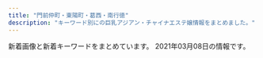 ```yaml
---
title: "門前仲町・東陽町・葛西・南行徳"
description: "キーワード別にの巨乳アジアン・チャイナエステ嬢情報をまとめました。"
---
```


新着画像と新着キーワードをまとめています。
2021年03月08日の情報です。

<DmmAffiliateIns />
<KeywordTable
  shops={
    [
    {
        "station": "\u7be0\u5d0e\u99c5\u897f\u53e3",
        "url": "https://277025115.wixsite.com/mysite-1/",
        "img_links": [
            "https://static.wixstatic.com/media/0e987e_66104f110fe3427aad9bb0b8a4442826~mv2.jpg",
            "https://static.wixstatic.com/media/0e987e_cfdd0d64f4194102b1b5e79b9f13ab93~mv2_d_3225_2419_s_4_2.jpg",
            "https://static.wixstatic.com/media/41d000_8ebb7d13d81ea4139c54644b997e8076.png",
            "https://static.wixstatic.com/media/0e987e_04865866db29405f837253bbbb514370~mv2.jpg",
            "https://static.wixstatic.com/media/0e987e_1b192f7e81e74112b0226c8e6a717c8f~mv2.jpg",
            "https://static.wixstatic.com/media/0e987e_1679ce0bb843404cba048e3d4a181a6c~mv2_d_2207_3225_s_2.jpg",
            "https://static.wixstatic.com/media/0e987e_f81114d4a5824d15974d25ecb4b8bdf0~mv2.png",
            "https://static.wixstatic.com/media/1fd55af04cc9e233f6ca4e29b72ebb00.png",
            "https://static.wixstatic.com/media/0e987e_4eea8036a1684d93b818072fe6423fa4~mv2.jpg",
            "https://static.wixstatic.com/media/0e987e_66dae9fff67a4a7a8ae0dc9e20f796f8~mv2.png",
            "https://static.wixstatic.com/media/0e987e_a1b224f50322408086988edc5198b273~mv2.jpg"
        ],
        "keywords": {
            "\u4e73": 1
        },
        "name": "MINAEN"
    },
    {
        "station": "\u897f\u845b\u897f\u99c5\u5317\u53e3",
        "img_links": [
            "https://esrouge.com/uploadfiles/Image/campaignEsrougeCom.jpg",
            "https://esrouge.com/staffPhoto/b20201127152730.jpg",
            "https://esrouge.com/staffPhoto/s20201127152801.jpg",
            "https://esrouge.com/staffPhoto/s20201127152815.jpg",
            "https://esrouge.com/staffPhoto/b20201127152815.jpg",
            "https://esrouge.com/uploadfiles/Image/F2816148-6C47-43CC-BE5D-9A699FA0D15C.jpeg",
            "https://esrouge.com/staffPhoto/b20201127152801.jpg",
            "https://esrouge.com/staffPhoto/s20201127152713.jpg",
            "https://esrouge.com/staffPhoto/b20201127152713.jpg",
            "https://esrouge.com/staffPhoto/s20201127152730.jpg",
            "https://esrouge.com/staffPhoto/s20201127152747.jpg",
            "https://esrouge.com/staffPhoto/b20201127152747.jpg",
            "https://esrouge.com/images/siteName.jpg"
        ],
        "name": "\u30eb\u30fc\u30b8\u30e5",
        "keywords": {
            "C": 2,
            "89": 4,
            "D": 12
        },
        "url": "https://esrouge.com/"
    },
    {
        "keywords": {
            "E": 1,
            "85": 1,
            "C": 7
        },
        "img_links": [
            "http://blue-est.xyz/images/g6.jpg",
            "http://blue-est.xyz/images/na.jpg",
            "http://blue-est.xyz/images/runa.jpg",
            "http://blue-est.xyz/images/r02.jpg",
            "http://blue-est.xyz/images/mimi.jpg",
            "http://blue-est.xyz/images/ayk.jpg",
            "http://blue-est.xyz/images/newt.png",
            "http://blue-est.xyz/images/g9.jpg",
            "http://blue-est.xyz/images/mobile.png",
            "http://blue-est.xyz/images/h1.jpg",
            "http://blue-est.xyz/images/lili.jpg",
            "http://blue-est.xyz/images/moe.jpg",
            "http://blue-est.xyz/images/saki.jpg",
            "http://blue-est.xyz/images/tite-staff.png",
            "http://blue-est.xyz/images/nana.jpg",
            "http://blue-est.xyz/images/mina.jpg",
            "http://blue-est.xyz/images/momo.jpg",
            "http://blue-est.xyz/images/g5.jpg",
            "http://blue-est.xyz/images/h2.jpg",
            "http://blue-est.xyz/images/laki.jpg",
            "http://blue-est.xyz/images/g4.jpg",
            "http://blue-est.xyz/images/aya.jpg",
            "http://blue-est.xyz/images/ayi.jpg",
            "http://blue-est.xyz/images/g7.jpg",
            "http://blue-est.xyz/images/g18.jpg",
            "http://blue-est.xyz/images/y.jpg",
            "http://blue-est.xyz/images/g0.jpg",
            "http://blue-est.xyz/images/my.jpg",
            "http://blue-est.xyz/images/g31.jpg",
            "http://blue-est.xyz/images/hana.jpg",
            "http://blue-est.xyz/images/lie.jpg",
            "http://blue-est.xyz/images/mm.jpg",
            "http://blue-est.xyz/images/g8.jpg",
            "http://blue-est.xyz/images/sr.jpg",
            "http://blue-est.xyz/images/pickt.png",
            "http://blue-est.xyz/images/g1.jpg",
            "http://blue-est.xyz/images/top.png",
            "http://blue-est.xyz/images/lisa.jpg",
            "http://blue-est.xyz/images/miyu.jpg",
            "http://blue-est.xyz/images/kaori.jpg",
            "http://blue-est.xyz/images/nnm.jpg",
            "http://blue-est.xyz/images/ggg.jpg",
            "http://blue-est.xyz/images/gat.png",
            "http://blue-est.xyz/images/r01.jpg"
        ],
        "url": "http://blue-est.xyz/",
        "name": "Angel Islands",
        "station": "\u884c\u5fb3\u99c5"
    },
    {
        "keywords": {},
        "name": "\u7f8e",
        "station": "\u884c\u5fb3\u99c5",
        "url": "http://hi-msg.com/mi/",
        "img_links": [
            "http://hi-msg.com/mi/img/p-00.jpg",
            "http://hi-msg.com/mi/img/p-6.jpg",
            "http://hi-msg.com/mi/img/p-5.jpg",
            "http://hi-msg.com/mi/img/p-1.jpg",
            "http://hi-msg.com/mi/img/fla.jpg",
            "http://hi-msg.com/mi/img/p-2.jpg",
            "http://hi-msg.com/mi/img/p-3.jpg",
            "http://hi-msg.com/mi/img/no.png",
            "http://hi-msg.com/mi/img/staff-list-top.jpg",
            "http://hi-msg.com/mi/img/p-4.jpg",
            "http://hi-msg.com/mi/img/p-9.jpg",
            "http://hi-msg.com/mi/img/fla-1.jpg",
            "http://hi-msg.com/mi/img/p-8.jpg",
            "http://hi-msg.com/mi/img/p-7.jpg",
            "http://hi-msg.com/mi/img/s-2.jpg",
            "http://hi-msg.com/mi/img/p-10.jpg",
            "http://hi-msg.com/mi/img/p-11.jpg",
            "http://hi-msg.com/mi/img/botton.jpg"
        ]
    },
    {
        "img_links": [
            "http://arm-salon.com/staff/momo/01mb.jpg",
            "http://arm-salon.com/staff/mika/01mb.jpg",
            "http://arm-salon.com/staff/anna/01.jpg",
            "http://arm-salon.com/img/ttl_mobile.png",
            "http://arm-salon.com/i/files/homeimg.jpg",
            "http://arm-salon.com/staff/emi/01.jpg",
            "http://arm-salon.com/staff/misa/01.jpg",
            "http://arm-salon.com/staff/hana/01mb.jpg",
            "http://arm-salon.com/staff/sizuka/01mb.jpg",
            "http://arm-salon.com/staff/yui/01.jpg",
            "http://arm-salon.com/staff/maki/01mb.jpg",
            "http://arm-salon.com/img/ttl_staff.png",
            "http://arm-salon.com/staff/misa/01mb.jpg",
            "http://arm-salon.com/staff/kana/01mb.jpg",
            "http://arm-salon.com/staff/anna/02.jpg",
            "http://arm-salon.com/staff/hana/01.jpg",
            "http://arm-salon.com/staff/anna/01mb.jpg",
            "http://arm-salon.com/pic/top.png",
            "http://arm-salon.com/staff/mika/01.jpg",
            "http://arm-salon.com/staff/yuri/01mb.jpg",
            "http://arm-salon.com/staff/yuri/01.jpg",
            "http://arm-salon.com/staff/yuyu/01.jpg",
            "http://arm-salon.com/staff/maki/01.jpg",
            "http://arm-salon.com/staff/yuyu/01mb.jpg",
            "http://arm-salon.com/staff/emi/01mb.jpg",
            "http://arm-salon.com/staff/yui/01mb.jpg",
            "http://arm-salon.com/staff/momo/01.jpg",
            "http://arm-salon.com/staff/midori/01mb.jpg",
            "http://arm-salon.com/staff/sizuka/01.jpg",
            "http://arm-salon.com/staff/midori/01.jpg",
            "http://arm-salon.com/pic/head.png",
            "http://arm-salon.com/img/att.png",
            "http://arm-salon.com/staff/kana/01.jpg"
        ],
        "name": "\u68ee\u306e\u5bb6",
        "keywords": {
            "C": 22
        },
        "url": "http://arm-salon.com/",
        "station": "\u897f\u845b\u897f\u99c5\u5317\u53e3"
    },
    {
        "keywords": {},
        "station": "\u897f\u845b\u897f\u99c5\u5357\u53e3",
        "name": "CUTE GIRLS",
        "url": "https://cg.uouono.com/",
        "img_links": []
    },
    {
        "img_links": [],
        "url": "http://viuwea.xyz/",
        "name": "\u3072\u307e\u308f\u308a",
        "station": "\u6728\u5834\u99c52\u756a\u51fa\u53e3",
        "keywords": {}
    },
    {
        "url": "http://aroma-resort.xyz/",
        "name": "\u30a2\u30ed\u30de\u30ea\u30be\u30fc\u30c8",
        "keywords": {
            "E": 2,
            "D": 3
        },
        "station": "\u6728\u5834\u99c52\u756a\u53e3",
        "img_links": [
            "http://aroma-resort.xyz/images/s4.jpg",
            "http://aroma-resort.xyz/images/r4.jpg",
            "http://aroma-resort.xyz/images/pick.png",
            "http://aroma-resort.xyz/images/s1.jpg",
            "http://aroma-resort.xyz/images/mobile.jpg",
            "http://aroma-resort.xyz/images/g5.jpg",
            "http://aroma-resort.xyz/images/r3.jpg",
            "http://aroma-resort.xyz/images/g8.jpg",
            "http://aroma-resort.xyz/images/service.png",
            "http://aroma-resort.xyz/images/new3.png",
            "http://aroma-resort.xyz/images/r2.jpg",
            "http://aroma-resort.xyz/images/g3.jpg",
            "http://aroma-resort.xyz/images/s5.jpg",
            "http://aroma-resort.xyz/images/r1.jpg",
            "http://aroma-resort.xyz/images/g0.jpg",
            "http://aroma-resort.xyz/images/g6.jpg",
            "http://aroma-resort.xyz/images/tel.png",
            "http://aroma-resort.xyz/images/s3.jpg",
            "http://aroma-resort.xyz/images/main_bottom.png",
            "http://aroma-resort.xyz/images/main_top.png",
            "http://aroma-resort.xyz/images/zi_massage.png",
            "http://aroma-resort.xyz/images/xian.png",
            "http://aroma-resort.xyz/images/s2.jpg",
            "http://aroma-resort.xyz/images/g7.jpg",
            "http://aroma-resort.xyz/images/yuyu.jpg",
            "http://aroma-resort.xyz/images/infotiao1.jpg",
            "http://aroma-resort.xyz/images/new1.png",
            "http://aroma-resort.xyz/images/zi_staff.png"
        ]
    },
    {
        "name": "sweet honey",
        "keywords": {
            "86": 6,
            "88": 3,
            "87": 6
        },
        "url": "http://massage-sweethoney.info/",
        "img_links": [
            "http://massage-sweethoney.info/img/bb.png",
            "http://massage-sweethoney.info/img/mo.png",
            "http://massage-sweethoney.info/img/st9.jpg",
            "http://massage-sweethoney.info/i/img/r2.jpg",
            "http://massage-sweethoney.info/img/st26.jpg",
            "http://massage-sweethoney.info/i/img/cre.jpg",
            "http://massage-sweethoney.info/i/img/st9.jpg",
            "http://massage-sweethoney.info/img/st27.jpg",
            "http://massage-sweethoney.info/img/st25.jpg",
            "http://massage-sweethoney.info/img/st22.jpg",
            "http://massage-sweethoney.info/img/st10.jpg",
            "http://massage-sweethoney.info/img/st21.jpg",
            "http://massage-sweethoney.info/img/st024.jpg",
            "http://massage-sweethoney.info/i/img/r4.jpg",
            "http://massage-sweethoney.info/i/img/st16.jpg",
            "http://massage-sweethoney.info/img/st8.jpg",
            "http://massage-sweethoney.info/img/st28.jpg",
            "http://massage-sweethoney.info/img/head.jpg",
            "http://massage-sweethoney.info/i/img/r3.jpg",
            "http://massage-sweethoney.info/i/img/st8.jpg",
            "http://massage-sweethoney.info/img/st24.jpg",
            "http://massage-sweethoney.info/img/st30.jpg",
            "http://massage-sweethoney.info/img/st29.jpg",
            "http://massage-sweethoney.info/i/img/st28.jpg",
            "http://massage-sweethoney.info/img/nos.jpg",
            "http://massage-sweethoney.info/i/img/r1.jpg",
            "http://massage-sweethoney.info/i/img/paypay.jpg",
            "http://massage-sweethoney.info/i/img/st27.jpg",
            "http://massage-sweethoney.info/i/img/st26.jpg",
            "http://massage-sweethoney.info/img/st16.jpg",
            "http://massage-sweethoney.info/i/img/st30.jpg",
            "http://massage-sweethoney.info/i/img/st20.jpg",
            "http://massage-sweethoney.info/i/img/st29.jpg",
            "http://massage-sweethoney.info/img/st23.jpg",
            "http://massage-sweethoney.info/img/st026.jpg",
            "http://massage-sweethoney.info/img/st20.jpg",
            "http://massage-sweethoney.info/img/credit.jpg"
        ],
        "station": "\u9580\u524d\u4ef2\u753a\u99c56\u756a\u51fa\u53e3"
    },
    {
        "name": "\u82b1\u6d77",
        "img_links": [
            "http://ran.xyz.mn/images/new.jpg",
            "http://ran.a6.reraku.work/upload/sites/52/2021/01/202101041535426-347x520.jpg",
            "http://ran.xyz.mn/images/bj3.jpg",
            "http://ran.a6.reraku.work/upload/sites/52/2020/10/2020102615515749-347x520.jpg",
            "http://ran.xyz.mn/images/room1.jpg",
            "http://ran.xyz.mn/images/s_staff1.jpg",
            "http://ran.a6.reraku.work/upload/sites/52/2020/12/2020122115255890-347x520.jpg",
            "http://ran.a6.reraku.work/upload/sites/52/2020/12/2020120316532981-347x520.jpg",
            "http://ran.a6.reraku.work/upload/sites/52/2021/01/2021012416161240-347x520.jpg",
            "http://ran.xyz.mn/images/s_staff.jpg",
            "http://ran.xyz.mn/images/hua.jpg",
            "http://ran.a6.reraku.work/upload/sites/52/2020/10/2020103017375975-347x520.jpg",
            "http://ran.a6.reraku.work/upload/sites/52/2021/01/2021012416160976-347x520.jpg",
            "http://ran.a6.reraku.work/upload/sites/52/2020/10/2020101719461051-347x520.jpg",
            "http://ran.a6.reraku.work/upload/sites/52/2020/11/2020112617030819-347x520.jpg",
            "http://ran.a6.reraku.work/upload/sites/52/2020/12/2020122715392878-347x520.jpg",
            "http://ran.xyz.mn/images/s_news.jpg",
            "http://ran.a6.reraku.work/upload/sites/52/2020/10/2020101813463033-347x520.jpg",
            "http://ran.xyz.mn/images/top.png",
            "http://ran.a6.reraku.work/upload/sites/52/2020/11/2020110617334212-347x520.jpg",
            "http://ran.xyz.mn/images/room4.jpg",
            "http://ran.a6.reraku.work/upload/sites/52/2020/10/2020101719461283-347x520.jpg",
            "http://ran.a6.reraku.work/upload/sites/52/2021/02/2021021914311282-347x520.jpg",
            "http://ran.a6.reraku.work/upload/sites/52/2020/12/2020121815164676-347x520.jpg",
            "http://ran.a6.reraku.work/upload/sites/52/2021/01/2021010714371492-347x520.jpg",
            "http://ran.xyz.mn/images/s_link.jpg",
            "http://ran.a6.reraku.work/upload/sites/52/2021/02/2021021419355347-347x520.jpg",
            "http://ran.xyz.mn/images/bj1.jpg",
            "http://ran.xyz.mn/images/room2.jpg",
            "http://ran.xyz.mn/images/room3.jpg",
            "http://ran.a6.reraku.work/upload/sites/52/2020/11/2020112114420918-347x520.jpg",
            "http://ran.a6.reraku.work/upload/sites/52/2020/11/2020111115275126-347x520.jpg",
            "http://ran.a6.reraku.work/upload/sites/52/2020/10/2020101719461513-347x520.jpg"
        ],
        "url": "http://ran.xyz.mn/",
        "station": "\u845b\u897f\u99c5\u897f\u53e3",
        "keywords": {
            "89": 20,
            "C": 20,
            "E": 60,
            "87": 100,
            "83": 20,
            "86": 100,
            "85": 100,
            "D": 300
        }
    },
    {
        "keywords": {
            "84": 3,
            "86": 6,
            "85": 3,
            "83": 3
        },
        "img_links": [
            "http://sakura.iest.jp/layer/images/top/top_01.jpg",
            "http://sakura.iest.jp/images/s_service.png",
            "http://sakura.iest.jp/images/staff_04.jpg",
            "http://sakura.iest.jp/layer/images/top/top_08.png",
            "http://sakura.iest.jp/layer/images/top.jpg",
            "http://sakura.iest.jp/images/top2.jpg",
            "http://sakura.iest.jp/images/info.png",
            "http://sakura.iest.jp/images/staff_03.jpg",
            "http://sakura.iest.jp/images/staff_bj1.png",
            "http://sakura.iest.jp/images/staff_02.jpg",
            "http://sakura.iest.jp/layer/images/top/top_03.jpg",
            "http://sakura.iest.jp/images/ser4.jpg",
            "http://sakura.iest.jp/images/ser3.jpg",
            "http://sakura.iest.jp/images/staff_01.jpg",
            "http://sakura.iest.jp/images/1.jpg",
            "http://sakura.iest.jp/layer/images/top/top_04.jpg",
            "http://sakura.iest.jp/layer/images/top/top_02.jpg",
            "http://sakura.iest.jp/layer/images/top/top_06.jpg",
            "http://sakura.iest.jp/images/ser2.jpg",
            "http://sakura.iest.jp/images/ser1.jpg",
            "http://sakura.iest.jp/layer/images/top/top_05.jpg",
            "http://sakura.iest.jp/images/staff_06.jpg",
            "http://sakura.iest.jp/images/staff_bj4.png",
            "http://sakura.iest.jp/images/s_info.png",
            "http://sakura.iest.jp/images/wenzi-staff.png",
            "http://sakura.iest.jp/images/top1.jpg"
        ],
        "name": "\u685c\u306e\u604b",
        "url": "http://sakura.iest.jp/",
        "station": "\u897f\u845b\u897f\u99c5\u5317\u53e3"
    },
    {
        "img_links": [
            "http://www.yeraisha.esjp.info/files/014-02.jpg",
            "http://www.yeraisha.esjp.info/files/002-02.jpg",
            "http://www.yeraisha.esjp.info/images/m-top003.jpg",
            "http://www.yeraisha.esjp.info/images/call.png",
            "http://www.yeraisha.esjp.info/files/001.jpg",
            "http://www.yeraisha.esjp.info/files/001-02.jpg",
            "http://www.yeraisha.esjp.info/files/015-02.jpg",
            "http://www.yeraisha.esjp.info/files/011-03.jpg",
            "http://www.yeraisha.esjp.info/files/003-02.jpg",
            "http://www.yeraisha.esjp.info/files/016-02.jpg",
            "http://www.yeraisha.esjp.info/files/015.jpg",
            "http://www.yeraisha.esjp.info/files/011.jpg",
            "http://www.yeraisha.esjp.info/photo_news/upimg/708855fa23e7b29bc6_1.jpg",
            "http://www.yeraisha.esjp.info/files/010-03.jpg",
            "http://www.yeraisha.esjp.info/files/002-03.jpg",
            "http://www.yeraisha.esjp.info/images/m-head01.jpg",
            "http://www.yeraisha.esjp.info/files/016-03.jpg",
            "http://www.yeraisha.esjp.info/photo_news/upimg/103916020c5436cbc3_0.jpg",
            "http://www.yeraisha.esjp.info/files/014.jpg",
            "http://www.yeraisha.esjp.info/photo_news/upimg/541995f8e7a123b0df_1.jpg",
            "http://www.yeraisha.esjp.info/files/011-02.jpg",
            "http://www.yeraisha.esjp.info/files/003-03.jpg",
            "http://www.yeraisha.esjp.info/files/010-02.jpg",
            "http://www.yeraisha.esjp.info/images/foot01.jpg",
            "http://www.yeraisha.esjp.info/photo_news/upimg/287805fc9ed3c6dfd5_0.jpg",
            "http://www.yeraisha.esjp.info/photo_news/upimg/657035f9ba51dd5f6b_0.jpg",
            "http://www.yeraisha.esjp.info/files/003.jpg",
            "http://www.yeraisha.esjp.info/photo_news/upimg/96590602a02528f39e_1.jpg",
            "http://www.yeraisha.esjp.info/files/014-03.jpg",
            "http://www.yeraisha.esjp.info/images/m-top004.jpg",
            "http://www.yeraisha.esjp.info/photo_news/upimg/470435fe983ea66714_0.jpg",
            "http://www.yeraisha.esjp.info/photo_news/upimg/287876012472ea7f2e_1.jpg",
            "http://www.yeraisha.esjp.info/files/007-02.jpg",
            "http://www.yeraisha.esjp.info/files/016.jpg",
            "http://www.yeraisha.esjp.info/files/007-03.jpg",
            "http://www.yeraisha.esjp.info/files/015-03.jpg",
            "http://www.yeraisha.esjp.info/photo_news/upimg/541995f8e7a123b0df_0.jpg",
            "http://www.yeraisha.esjp.info/files/007.jpg",
            "http://www.yeraisha.esjp.info/files/001-03.jpg",
            "http://www.yeraisha.esjp.info/photo_news/upimg/103916020c5436cbc3_1.jpg",
            "http://www.yeraisha.esjp.info/photo_news/upimg/569645ff576e68a2f9_1.jpg",
            "http://www.yeraisha.esjp.info/files/002.jpg",
            "http://www.yeraisha.esjp.info/files/010.jpg"
        ],
        "url": "http://www.yeraisha.esjp.info/",
        "station": "\u9580\u524d\u4ef2\u753a\u99c51\u756a\u51fa\u53e3",
        "keywords": {
            "87": 6,
            "88": 2,
            "C": 4,
            "D": 12,
            "86": 10
        },
        "name": "\u591c\u6765\u9999"
    },
    {
        "keywords": {
            "C": 17,
            "87": 3,
            "88": 5,
            "86": 1
        },
        "img_links": [
            "http://lamar-massage.work/img/ss14.png",
            "http://lamar-massage.work/img/link-2.png",
            "http://lamar-massage.work/i/img/sta35.jpg",
            "http://lamar-massage.work/img/link-1.png",
            "http://lamar-massage.work/img/bottom.png",
            "http://lamar-massage.work/img/nos.png",
            "http://lamar-massage.work/img/st29.png",
            "http://lamar-massage.work/i/img/sta23.png",
            "http://lamar-massage.work/i/img/sta30.png",
            "http://lamar-massage.work/img/st34.jpg",
            "http://lamar-massage.work/i/img/sta33.png",
            "http://lamar-massage.work/img/st35.jpg",
            "http://lamar-massage.work/i/img/sm.jpg",
            "http://lamar-massage.work/img/link-3.png",
            "http://lamar-massage.work/img/s14.png",
            "http://lamar-massage.work/img/sta34.jpg",
            "http://lamar-massage.work/img/st14.png",
            "http://lamar-massage.work/i/img/sta29.png",
            "http://lamar-massage.work/i/img/r3.jpg",
            "http://lamar-massage.work/img/ss35.jpg",
            "http://lamar-massage.work/i/img/sta24.png",
            "http://lamar-massage.work/i/img/r2.jpg",
            "http://lamar-massage.work/img/s32.png",
            "http://lamar-massage.work/img/st28.png",
            "http://lamar-massage.work/img/sta32.png",
            "http://lamar-massage.work/i/img/top.jpg",
            "http://lamar-massage.work/img/s28.png",
            "http://lamar-massage.work/img/sta33.png",
            "http://lamar-massage.work/img/st33.png",
            "http://lamar-massage.work/img/sta35.jpg",
            "http://lamar-massage.work/i/img/sta32.png",
            "http://lamar-massage.work/i/img/sta28.png",
            "http://lamar-massage.work/i/img/sta31.png",
            "http://lamar-massage.work/img/mo.png",
            "http://lamar-massage.work/img/sta14.png",
            "http://lamar-massage.work/img/s35.jpg",
            "http://lamar-massage.work/img/s31.png",
            "http://lamar-massage.work/img/s30.png",
            "http://lamar-massage.work/img/st30.png",
            "http://lamar-massage.work/img/sta30.png",
            "http://lamar-massage.work/i/img/sta14.png",
            "http://lamar-massage.work/i/img/r4.jpg",
            "http://lamar-massage.work/img/link-4.png",
            "http://lamar-massage.work/img/s34.jpg",
            "http://lamar-massage.work/img/sta31.png",
            "http://lamar-massage.work/img/head.png",
            "http://lamar-massage.work/img/sta28.png",
            "http://lamar-massage.work/img/st32.png",
            "http://lamar-massage.work/img/sta29.png",
            "http://lamar-massage.work/img/st31.png",
            "http://lamar-massage.work/i/img/sta34.jpg"
        ],
        "name": "\u30e9\u30fb\u30e1\u30fc\u30eb",
        "url": "http://lamar-massage.work/",
        "station": "\u9580\u524d\u4ef2\u753a\u99c53\u756a\u53e3"
    },
    {
        "name": "\u884c\u5fb3\u5b66\u5712",
        "station": "\u884c\u5fb3\u99c5\u5357\u53e3",
        "img_links": [
            "http://gakuen.xyz.mn/photos/sites/71/2020/07/2020072818553775.jpg",
            "http://gakuen.xyz.mn/photos/sites/71/2021/01/2021011516005173.jpeg",
            "http://gakuen.xyz.mn/photos/sites/71/2020/09/2020092819121522.jpg",
            "http://gakuen.xyz.mn/images/g13.jpg",
            "http://gakuen.xyz.mn/images/g3.jpg",
            "http://gakuen.xyz.mn/images/g17.jpg",
            "http://gakuen.xyz.mn/photos/sites/71/2020/06/2020062103465735-e1592678831205.jpeg",
            "http://gakuen.xyz.mn/photos/sites/71/2020/11/2020111416130515.jpg",
            "http://gakuen.xyz.mn/images/top.jpg",
            "http://gakuen.xyz.mn/photos/sites/71/2020/02/202002221023280.jpg",
            "http://gakuen.xyz.mn/photos/sites/71/2020/02/2020022210241571.jpg",
            "http://gakuen.xyz.mn/photos/sites/71/2020/02/2020020317060366.jpg",
            "http://gakuen.xyz.mn/photos/sites/71/2020/02/2020021414323643.jpg",
            "http://gakuen.xyz.mn/photos/sites/71/2019/12/2019120817483319.jpg",
            "http://gakuen.xyz.mn/images/info2.jpg",
            "http://gakuen.xyz.mn/images/g1.jpg",
            "http://gakuen.xyz.mn/photos/sites/71/2020/12/2020122014304059.jpg",
            "http://gakuen.xyz.mn/photos/sites/71/2020/11/2020112517584561.jpg",
            "http://gakuen.xyz.mn/photos/sites/71/2019/12/2019121619230170.jpg",
            "http://gakuen.xyz.mn/images/pick.jpg",
            "http://gakuen.xyz.mn/photos/sites/71/2019/09/2019092719211853.jpg",
            "http://gakuen.xyz.mn/images/mobile.jpg",
            "http://gakuen.xyz.mn/images/g16.jpg",
            "http://gakuen.xyz.mn/images/s_staff.jpg",
            "http://gakuen.xyz.mn/images/g2.jpg",
            "http://gakuen.xyz.mn/photos/sites/71/2019/10/2019101811390877.jpg",
            "http://gakuen.xyz.mn/photos/sites/71/2019/10/2019101811500268.jpg",
            "http://gakuen.xyz.mn/images/g10.jpg",
            "http://gakuen.xyz.mn/photos/sites/71/2021/02/2021021817293677-e1613636993918.jpeg",
            "http://gakuen.xyz.mn/photos/sites/71/2020/08/2020081616440837.jpg",
            "http://gakuen.xyz.mn/photos/sites/71/2019/11/2019111517040618.jpg",
            "http://gakuen.xyz.mn/images/info.jpg",
            "http://gakuen.xyz.mn/images/staff_bj3.jpg",
            "http://gakuen.xyz.mn/photos/sites/71/2020/03/2020032610084881.jpg",
            "http://gakuen.xyz.mn/photos/sites/71/2020/01/2020011015294716.jpg",
            "http://gakuen.xyz.mn/images/news1.jpg",
            "http://gakuen.xyz.mn/images/g8.jpg",
            "http://gakuen.xyz.mn/photos/sites/71/2020/06/2020062110420119.jpg",
            "http://gakuen.xyz.mn/photos/sites/71/2020/10/2020102412595563.jpg",
            "http://gakuen.xyz.mn/photos/sites/71/2020/04/2020040816463188.jpg",
            "http://gakuen.xyz.mn/photos/sites/71/2020/03/2020030915313184.jpeg",
            "http://gakuen.xyz.mn/photos/sites/71/2019/10/2019102816572380.jpg",
            "http://gakuen.xyz.mn/images/1.jpg",
            "http://gakuen.xyz.mn/photos/sites/71/2020/01/2020010713430218.jpg",
            "http://gakuen.xyz.mn/photos/sites/71/2020/06/2020061015582330.jpg",
            "http://gakuen.xyz.mn/images/s_cosplay.jpg",
            "http://gakuen.xyz.mn/images/2.jpg",
            "http://gakuen.xyz.mn/photos/sites/71/2020/10/2020100218202785.jpg",
            "http://gakuen.xyz.mn/images/s_link.jpg",
            "http://gakuen.xyz.mn/photos/sites/71/2020/01/2020010713385696.jpg",
            "http://gakuen.xyz.mn/photos/sites/71/2020/02/2020020317175855.jpg",
            "http://gakuen.xyz.mn/photos/sites/71/2019/09/2019092719211544.jpg",
            "http://gakuen.xyz.mn/images/g7.jpg",
            "http://gakuen.xyz.mn/images/g15.jpg",
            "http://gakuen.xyz.mn/photos/sites/71/2019/10/2019102420321841.jpg",
            "http://gakuen.xyz.mn/photos/sites/71/2020/02/2020022618290662.jpg",
            "http://gakuen.xyz.mn/photos/sites/71/2020/01/2020011015294716-e1614752978793.jpg",
            "http://gakuen.xyz.mn/photos/sites/71/2020/10/2020100218100763-e1601629820385.jpeg"
        ],
        "url": "http://gakuen.xyz.mn/",
        "keywords": {
            "E": 8,
            "F": 2,
            "G": 4
        }
    },
    {
        "name": "Honey Honey \u30fb\u30cf\u30cb\u30fc\u30cf\u30cb\u30fc",
        "url": "http://honey-honey.oks.bz/",
        "img_links": [
            "http://honey-honey.oks.bz/images/s_news.jpg",
            "http://honey-honey.oks.bz/photos/sites/12/2018/06/2018062609292113.jpg",
            "http://honey-honey.oks.bz/photos/sites/12/2020/01/2020012916562962.jpg",
            "http://honey-honey.oks.bz/images/room2.jpg",
            "http://honey-honey.oks.bz/photos/sites/12/2019/09/2019092614582660.jpg",
            "http://honey-honey.oks.bz/images/s_mobile.jpg",
            "http://honey-honey.oks.bz/photos/sites/12/2020/07/2020072713102372.jpg",
            "http://honey-honey.oks.bz/photos/sites/12/2018/08/2018083009422342.jpg",
            "http://honey-honey.oks.bz/photos/sites/12/2020/12/2020120213320379.jpg",
            "http://honey-honey.oks.bz/photos/sites/12/2021/01/2021010819070927.jpg",
            "http://honey-honey.oks.bz/photos/sites/12/2020/12/202012161830054.jpg",
            "http://honey-honey.oks.bz/photos/sites/12/2018/05/2018052507565915.jpg",
            "http://honey-honey.oks.bz/photos/sites/12/2020/06/202006221317315.jpg",
            "http://honey-honey.oks.bz/photos/sites/12/2020/01/2020010912552782.jpg",
            "http://honey-honey.oks.bz/photos/sites/12/2020/01/2020010611404957.jpg",
            "http://honey-honey.oks.bz/images/top.png",
            "http://honey-honey.oks.bz/photos/sites/12/2018/12/2018121114310827.jpg",
            "http://honey-honey.oks.bz/photos/sites/12/2020/10/2020102718213243.jpg",
            "http://honey-honey.oks.bz/photos/sites/12/2019/01/2019010713202685.jpg",
            "http://honey-honey.oks.bz/photos/sites/12/2020/02/2020021813422714.jpg",
            "http://honey-honey.oks.bz/photos/sites/12/2018/08/2018082509443047.jpg",
            "http://honey-honey.oks.bz/images/s_link.png",
            "http://honey-honey.oks.bz/photos/sites/12/2018/09/2018091109422420.jpg",
            "http://honey-honey.oks.bz/photos/sites/12/2020/12/2020122317270920.jpg",
            "http://honey-honey.oks.bz/images/s_face.jpg",
            "http://honey-honey.oks.bz/photos/sites/12/2020/02/2020022712250768.jpg",
            "http://honey-honey.oks.bz/photos/sites/12/2019/03/2019031519301066.jpg",
            "http://honey-honey.oks.bz/photos/sites/12/2020/12/2020122317262280.jpg",
            "http://honey-honey.oks.bz/images/mobile.jpg",
            "http://honey-honey.oks.bz/photos/sites/12/2019/07/2019073011000090.jpg",
            "http://honey-honey.oks.bz/photos/sites/12/2018/05/201805250756593.jpg",
            "http://honey-honey.oks.bz/images/room1.jpg",
            "http://honey-honey.oks.bz/photos/sites/12/2019/09/2019090915443421.jpg",
            "http://honey-honey.oks.bz/photos/sites/12/2018/10/2018100114043182.jpg",
            "http://honey-honey.oks.bz/photos/sites/12/2018/11/2018112411391860.jpg",
            "http://honey-honey.oks.bz/images/s_staff.png",
            "http://honey-honey.oks.bz/photos/sites/12/2018/05/2018052507565947.jpg"
        ],
        "station": "\u884c\u5fb3\u99c5\u5357\u53e3",
        "keywords": {
            "86": 8,
            "82": 3,
            "85": 4,
            "84": 1,
            "87": 5,
            "E": 3,
            "83": 4,
            "90": 1,
            "D": 13,
            "C": 8,
            "F": 1,
            "89": 1
        }
    },
    {
        "url": "http://lover.esnavi.work/",
        "keywords": {
            "F": 1,
            "89": 3,
            "88": 2,
            "86": 1,
            "90": 7,
            "\u80f8": 1
        },
        "name": "LOVER",
        "img_links": [
            "http://lover.esnavi.work/2/uploadimg/1605022914.jpeg",
            "http://lover.esnavi.work/2/uploadimg/1605023511.jpeg",
            "http://lover.esnavi.work/2/uploadimg/1605024124.jpeg",
            "http://lover.esnavi.work/2/uploadimg/1605023910.jpeg",
            "http://lover.esnavi.work/head.jpg",
            "http://lover.esnavi.work/2/uploadimg/1608526967.jpeg",
            "http://lover.esnavi.work/int2.png",
            "http://lover.esnavi.work/2/uploadimg/1611986397.png",
            "http://lover.esnavi.work/2/uploadimg/1615052463.jpeg",
            "http://lover.esnavi.work/int1.png",
            "http://lover.esnavi.work/sys1.jpg",
            "http://lover.esnavi.work/staff_t.jpg",
            "http://lover.esnavi.work/2/uploadimg/1607932603.jpeg",
            "http://lover.esnavi.work/2/uploadimg/1610349374.jpeg",
            "http://lover.esnavi.work/news.jpg",
            "http://lover.esnavi.work/2/uploadimg/1605023598.jpeg",
            "http://lover.esnavi.work/2/uploadimg/1605023116.jpeg",
            "http://lover.esnavi.work/ac2.jpg",
            "http://lover.esnavi.work/2/uploadimg/1605023215.jpeg",
            "http://lover.esnavi.work/2/uploadimg/1605023370.jpeg",
            "http://lover.esnavi.work/interior_t.jpg"
        ],
        "station": "\u6d66\u5b89\u99c5\u5317\u53e3"
    },
    {
        "img_links": [
            "http://iyasinote.xyz/_src/20272602/sign.png",
            "http://iyasinote.xyz/_src/20272684/s2.jpg",
            "http://iyasinote.xyz/_src/20850006/s1.jpg",
            "http://iyasinote.xyz/_src/20272590/x1.png",
            "http://iyasinote.xyz/_src/32108882/img20190623174539069990.jpg",
            "http://iyasinote.xyz/_src/20272599/back.png",
            "http://iyasinote.xyz/_src/20272612/sign.png",
            "http://iyasinote.xyz/_src/20272568/img20151209023726260995.jpg",
            "http://iyasinote.xyz/_src/20272640/index_05.png",
            "http://iyasinote.xyz/_src/20272614/x1.png",
            "http://iyasinote.xyz/_src/20272575/sign.png",
            "http://iyasinote.xyz/_src/20272639/index_04.png",
            "http://iyasinote.xyz/_src/20272641/index_11.png",
            "http://iyasinote.xyz/_src/20272643/index_09.png",
            "http://iyasinote.xyz/_src/20272608/back.png",
            "http://iyasinote.xyz/_src/20272628/x1.png",
            "http://iyasinote.xyz/_src/20272573/b1.png",
            "http://iyasinote.xyz/_src/20272588/sign.png",
            "http://iyasinote.xyz/_src/20272594/x3.png",
            "http://iyasinote.xyz/_src/20272578/b1.png",
            "http://iyasinote.xyz/_src/23776260/wechatimg249_20180701185537417.jpg",
            "http://iyasinote.xyz/_src/20272571/img20160403102850637767.jpg",
            "http://iyasinote.xyz/_src/20272623/back.png",
            "http://iyasinote.xyz/_src/21196925/img20180526163006762357.jpg",
            "http://iyasinote.xyz/_src/20272581/sign.png",
            "http://iyasinote.xyz/_src/20272665/img20160204005259325917.jpg",
            "http://iyasinote.xyz/_src/20272631/x3.png",
            "http://iyasinote.xyz/_src/20272585/back.png",
            "http://iyasinote.xyz/_src/20850017/s3.jpg",
            "http://iyasinote.xyz/_src/20272636/back.png",
            "http://iyasinote.xyz/_src/23776259/wechatimg249_20180701185537417.jpg",
            "http://iyasinote.xyz/_src/20272584/tel.png",
            "http://iyasinote.xyz/_src/20272683/s3.jpg",
            "http://iyasinote.xyz/_src/20272626/sign.png",
            "http://iyasinote.xyz/_src/20272567/sign.png",
            "http://iyasinote.xyz/_src/20272570/dscf1336.jpg",
            "http://iyasinote.xyz/_src/20272644/s1.jpg",
            "http://iyasinote.xyz/_src/20272618/x3.png",
            "http://iyasinote.xyz/_src/20272642/index_08.png",
            "http://iyasinote.xyz/_src/20850011/s2.jpg",
            "http://iyasinote.xyz/_src/20272583/tel.png",
            "http://iyasinote.xyz/_src/20272569/_x1m6343.jpg",
            "http://iyasinote.xyz/_src/20272668/info1.png"
        ],
        "url": "http://iyasinote.xyz/",
        "keywords": {},
        "name": "\u30ea\u30d5\u30ec\u30c3\u30b7\u30e5",
        "station": "\u6728\u5834\u99c5A4\u51fa\u53e3"
    },
    {
        "keywords": {},
        "name": "\u30e6\u30ea\u3061\u3083\u3093",
        "url": "http://yurichan.info/",
        "station": "\u884c\u5fb3\u99c5\u5357\u53e3",
        "img_links": [
            "http://yurichan.info/uploads/201105/1-2011051P23WW.jpg",
            "http://yurichan.info/picture/s_staff.png",
            "http://yurichan.info/uploads/201116/1-201116132154547.jpg",
            "http://yurichan.info/uploads/210222/1-2102220T0412K.jpg",
            "http://yurichan.info/picture/photo3.png",
            "http://yurichan.info/uploads/201105/1-2011051P31MW.jpg",
            "http://yurichan.info/html/dianna_jing/images/room4.jpg",
            "http://yurichan.info/uploads/210219/1-210219153SC08.jpg",
            "http://yurichan.info/picture/end.png",
            "http://yurichan.info/html/dianna_jing/images/room2.jpg",
            "http://yurichan.info/html/dianna_jing/images/room1.jpg",
            "http://yurichan.info/picture/s_new.png",
            "http://yurichan.info/picture/i_therapist.png",
            "http://yurichan.info/picture/top23.png",
            "http://yurichan.info/picture/top22.png",
            "http://yurichan.info/uploads/201105/1-2011051P21C63.jpg",
            "http://yurichan.info/html/dianna_jing/images/room3.jpg"
        ]
    },
    {
        "keywords": {
            "85": 8,
            "D": 4,
            "C": 12,
            "88": 8
        },
        "station": "\u6728\u5834\u99c51\u756a\u51fa\u53e3",
        "name": "\u30c0\u30a4\u30e4\u30e2\u30f3\u30c9",
        "img_links": [
            "http://www.diamond.relaxjp.info/files/004.jpg",
            "http://www.diamond.relaxjp.info/images/icon_staff.png",
            "http://www.diamond.relaxjp.info/images/icon_info.png",
            "http://www.diamond.relaxjp.info/images/index_sm.png",
            "http://www.diamond.relaxjp.info/images/mainImg_sub.jpg",
            "http://www.diamond.relaxjp.info/files/002-02.jpg",
            "http://www.diamond.relaxjp.info/files/001-03.jpg",
            "http://www.diamond.relaxjp.info/files/004-02.jpg",
            "http://www.diamond.relaxjp.info/images/icon_top.png",
            "http://www.diamond.relaxjp.info/files/002.jpg",
            "http://www.diamond.relaxjp.info/files/004-03.jpg",
            "http://www.diamond.relaxjp.info/files/001.jpg",
            "http://www.diamond.relaxjp.info/images/icon_tel.png",
            "http://www.diamond.relaxjp.info/files/003.jpg",
            "http://www.diamond.relaxjp.info/files/003-03.jpg",
            "http://www.diamond.relaxjp.info/files/003-02.jpg",
            "http://www.diamond.relaxjp.info/files/002-03.jpg",
            "http://www.diamond.relaxjp.info/images/btn2.png",
            "http://www.diamond.relaxjp.info/files/001-02.jpg"
        ],
        "url": "http://www.diamond.relaxjp.info/"
    },
    {
        "keywords": {
            "C": 6
        },
        "station": "\u6771\u967d\u753a\u99c51\u756a\u51fa\u53e3",
        "name": "\u6e29\u3082\u308a",
        "url": "http://www.nuku-mori.xyz/",
        "img_links": [
            "http://www.nuku-mori.xyz/images/index-take_17.jpg",
            "http://www.nuku-mori.xyz/images/sys.jpg",
            "http://www.nuku-mori.xyz/images/index-take_02.jpg",
            "http://www.nuku-mori.xyz/pad/off2.jpg",
            "http://www.nuku-mori.xyz/images/index-take_13.jpg",
            "http://www.nuku-mori.xyz/images/index-take_06.jpg",
            "http://www.nuku-mori.xyz/images/index-take_09.jpg",
            "http://www.nuku-mori.xyz/images/nav/c-nav-sys.jpg",
            "http://www.nuku-mori.xyz/images/staff/2/ami.jpg",
            "http://www.nuku-mori.xyz/images/staff/2/yuki2.jpg",
            "http://www.nuku-mori.xyz/images/staff/2/nana.jpg",
            "http://www.nuku-mori.xyz/images/nav/c-nav-info.jpg",
            "http://www.nuku-mori.xyz/images/staff/2/mika.jpg",
            "http://www.nuku-mori.xyz/images/staff/2/yuna.jpg",
            "http://www.nuku-mori.xyz/images/index-take_07.jpg",
            "http://www.nuku-mori.xyz/images/nav/index-t_staff.jpg",
            "http://www.nuku-mori.xyz/images/index-take_12.jpg",
            "http://www.nuku-mori.xyz/images/index-take_21.jpg"
        ]
    },
    {
        "img_links": [
            "http://wink.ies.fun/images/line.jpg",
            "http://wink.ies.fun/photos/sites/20/2018/09/201809080528318.jpg",
            "http://wink.ies.fun/photos/sites/20/2019/06/2019061915435918.jpg",
            "http://wink.ies.fun/photos/sites/20/2019/11/201911040423088.jpg",
            "http://wink.ies.fun/images/mobile.jpg",
            "http://wink.ies.fun/photos/sites/20/2019/08/2019080917523771.jpg",
            "http://wink.ies.fun/photos/sites/20/2018/08/2018080301152319.jpg",
            "http://wink.ies.fun/photos/sites/20/2018/06/2018062606300362.jpg",
            "http://wink.ies.fun/images/room3.jpg",
            "http://wink.ies.fun/photos/sites/20/2020/10/2020100316205587.jpg",
            "http://wink.ies.fun/photos/sites/20/2019/04/2019041515591316.jpg",
            "http://wink.ies.fun/photos/sites/20/2018/10/2018102919483490.jpg",
            "http://wink.ies.fun/photos/sites/20/2020/11/202011061146424.jpg",
            "http://wink.ies.fun/photos/sites/20/2018/07/2018070207212392.jpg",
            "http://wink.ies.fun/images/pick.jpg",
            "http://wink.ies.fun/photos/sites/20/2018/11/2018112017095744.jpg",
            "http://wink.ies.fun/images/room4.jpg",
            "http://wink.ies.fun/images/face.jpg",
            "http://wink.ies.fun/images/top.jpg",
            "http://wink.ies.fun/photos/sites/20/2018/11/2018111613252721.jpg",
            "http://wink.ies.fun/photos/sites/20/2018/06/2018062405332458.jpg",
            "http://wink.ies.fun/photos/sites/20/2018/06/2018062405332467.jpg",
            "http://wink.ies.fun/photos/sites/20/2018/08/2018080306110738.jpg",
            "http://wink.ies.fun/images/s_staff.png",
            "http://wink.ies.fun/images/room2.jpg",
            "http://wink.ies.fun/photos/sites/20/2020/11/202011101651087.jpg",
            "http://wink.ies.fun/photos/sites/20/2020/09/2020092116271233.jpg",
            "http://wink.ies.fun/images/room1.jpg",
            "http://wink.ies.fun/photos/sites/20/2019/02/2019022617373011.jpg",
            "http://wink.ies.fun/photos/sites/20/2018/08/201808170855313.jpg",
            "http://wink.ies.fun/photos/sites/20/2018/07/2018070107524796.jpg"
        ],
        "url": "http://wink.ies.fun/",
        "keywords": {
            "84": 42,
            "85": 21,
            "C": 105,
            "87": 189,
            "D": 252,
            "88": 21,
            "83": 21,
            "F": 21,
            "E": 63,
            "86": 147
        },
        "name": "\u30a6\u30a3\u30f3\u30af",
        "station": "\u884c\u5fb3\u99c5\u5357\u53e3"
    },
    {
        "img_links": [
            "http://rlx-aroma.com/img/ttl_tnew.png",
            "http://rlx-aroma.com/img/access/road1.jpg",
            "http://rlx-aroma.com/staff/kaori/01mb.jpg",
            "http://rlx-aroma.com/staff/ruru/02.jpg",
            "http://rlx-aroma.com/staff/sachiko/02.jpg",
            "http://rlx-aroma.com/img/ttl_pickup.png",
            "http://rlx-aroma.com/staff/yoko/01mb.jpg",
            "http://rlx-aroma.com/img/frameb.png",
            "http://rlx-aroma.com/staff/sachiko/01.jpg",
            "http://rlx-aroma.com/staff/sachiko/01mb.jpg",
            "http://rlx-aroma.com/img/access/road2.jpg",
            "http://rlx-aroma.com/staff/ami/01.jpg",
            "http://rlx-aroma.com/staff/moe/01mb.jpg",
            "http://rlx-aroma.com/staff/sizuka/01.jpg",
            "http://rlx-aroma.com/staff/sizuka/01mb.jpg",
            "http://rlx-aroma.com/staff/kiki/02.jpg",
            "http://rlx-aroma.com/staff/kaori/01.jpg",
            "http://rlx-aroma.com/staff/happy/01.jpg",
            "http://rlx-aroma.com/pic/head.png",
            "http://rlx-aroma.com/staff/haru/01.jpg",
            "http://rlx-aroma.com/img/ttl_rec.png",
            "http://rlx-aroma.com/staff/yoko/01.jpg",
            "http://rlx-aroma.com/staff/hina/02.jpg",
            "http://rlx-aroma.com/staff/ai/02.jpg",
            "http://rlx-aroma.com/staff/moe/02.jpg",
            "http://rlx-aroma.com/staff/hitomi/01mb.jpg",
            "http://rlx-aroma.com/staff/emi/01.jpg",
            "http://rlx-aroma.com/staff/lala/01mb.jpg",
            "http://rlx-aroma.com/staff/ai/01mb.jpg",
            "http://rlx-aroma.com/img/profsub2.png",
            "http://rlx-aroma.com/staff/kiki/01mb.jpg",
            "http://rlx-aroma.com/img/access/roaddm.png",
            "http://rlx-aroma.com/staff/ayaka/02.jpg",
            "http://rlx-aroma.com/img/ttl_staffp.png",
            "http://rlx-aroma.com/staff/ruru/01.jpg",
            "http://rlx-aroma.com/staff/megumi/01mb.jpg",
            "http://rlx-aroma.com/staff/yuyu/01.jpg",
            "http://rlx-aroma.com/staff/momo/01mb.jpg",
            "http://rlx-aroma.com/i/files/homeimg.jpg",
            "http://rlx-aroma.com/staff/megumi/02.jpg",
            "http://rlx-aroma.com/staff/hitomi/02.jpg",
            "http://rlx-aroma.com/staff/hina/01mb.jpg",
            "http://rlx-aroma.com/staff/mirai/01mb.jpg",
            "http://rlx-aroma.com/staff/koko/01.jpg",
            "http://rlx-aroma.com/staff/mirai/02.jpg",
            "http://rlx-aroma.com/staff/ruru/01mb.jpg",
            "http://rlx-aroma.com/staff/momo/02.jpg",
            "http://rlx-aroma.com/staff/moe/01.jpg",
            "http://rlx-aroma.com/img/access/road3.jpg",
            "http://rlx-aroma.com/staff/sasa/01mb.jpg",
            "http://rlx-aroma.com/staff/sasa/01.jpg",
            "http://rlx-aroma.com/staff/lala/02.jpg",
            "http://rlx-aroma.com/staff/happy/01mb.jpg",
            "http://rlx-aroma.com/staff/yuriya/02.jpg",
            "http://rlx-aroma.com/staff/ayaka/01mb.jpg",
            "http://rlx-aroma.com/staff/lala/01.jpg",
            "http://rlx-aroma.com/staff/koko/02.jpg",
            "http://rlx-aroma.com/staff/mei/01mb.jpg",
            "http://rlx-aroma.com/staff/mirai/01.jpg",
            "http://rlx-aroma.com/staff/hina/01.jpg",
            "http://rlx-aroma.com/img/access/road4.jpg",
            "http://rlx-aroma.com/img/ttl_staff.png",
            "http://rlx-aroma.com/staff/mei/02.jpg",
            "http://rlx-aroma.com/staff/momo/01.jpg",
            "http://rlx-aroma.com/staff/sasa/02.jpg",
            "http://rlx-aroma.com/img/profsub1btm.png",
            "http://rlx-aroma.com/staff/ami/02.jpg",
            "http://rlx-aroma.com/staff/yoko/02.jpg",
            "http://rlx-aroma.com/img/backbtn.png",
            "http://rlx-aroma.com/staff/hina/03.jpg",
            "http://rlx-aroma.com/staff/emi/02.jpg",
            "http://rlx-aroma.com/staff/haru/01mb.jpg",
            "http://rlx-aroma.com/staff/sizuka/02.jpg",
            "http://rlx-aroma.com/staff/ami/01mb.jpg",
            "http://rlx-aroma.com/staff/haru/02.jpg",
            "http://rlx-aroma.com/img/detailbback.png",
            "http://rlx-aroma.com/img/ttl_info.png",
            "http://rlx-aroma.com/staff/emi/01mb.jpg",
            "http://rlx-aroma.com/staff/kaori/02.jpg",
            "http://rlx-aroma.com/staff/happy/02.jpg",
            "http://rlx-aroma.com/staff/kiki/01.jpg",
            "http://rlx-aroma.com/img/ttl_tgirl.png",
            "http://rlx-aroma.com/staff/megumi/01.jpg",
            "http://rlx-aroma.com/staff/yuriya/01mb.jpg",
            "http://rlx-aroma.com/staff/koko/01mb.jpg",
            "http://rlx-aroma.com/staff/ayaka/01.jpg",
            "http://rlx-aroma.com/img/ttl_mobile.png",
            "http://rlx-aroma.com/staff/yuyu/01mb.jpg",
            "http://rlx-aroma.com/staff/yuyu/02.jpg",
            "http://rlx-aroma.com/staff/mei/01.jpg",
            "http://rlx-aroma.com/staff/ai/01.jpg",
            "http://rlx-aroma.com/staff/yuriya/01.jpg",
            "http://rlx-aroma.com/staff/hitomi/01.jpg"
        ],
        "name": "Lucky",
        "keywords": {
            "C": 33
        },
        "url": "http://rlx-aroma.com/",
        "station": "\u9580\u524d\u4ef2\u753a\u99c52\u756a\u51fa\u53e3"
    },
    {
        "keywords": {
            "84": 45,
            "83": 135,
            "82": 45,
            "88": 45,
            "86": 90,
            "90": 45,
            "85": 270,
            "E": 90,
            "D": 540,
            "C": 77
        },
        "name": "SANAND\u30fb\u30b5\u30ca\u30f3\u30c9",
        "station": "\u884c\u5fb3\u99c5\u5357\u53e3",
        "img_links": [
            "http://sanand.xyz.mn/photos/sites/90/2020/03/2020031206204519.jpg",
            "http://sanand.xyz.mn/photos/sites/90/2020/07/202007040128087.jpg",
            "http://sanand.xyz.mn/images/s_pick.jpg",
            "http://sanand.xyz.mn/photos/sites/90/2019/11/2019111403182365.jpg",
            "http://sanand.xyz.mn/photos/sites/90/2020/05/202005060119462.jpg",
            "http://sanand.xyz.mn/photos/sites/90/2019/12/2019121604305596.jpg",
            "http://sanand.xyz.mn/images/s2.jpg",
            "http://sanand.xyz.mn/photos/sites/90/2020/01/2020010108004539.jpg",
            "http://sanand.xyz.mn/photos/sites/90/2020/01/2020011501300273.jpg",
            "http://sanand.xyz.mn/images/s_news.jpg",
            "http://sanand.xyz.mn/photos/sites/90/2020/03/2020031401200395.jpg",
            "http://sanand.xyz.mn/photos/sites/90/2020/01/2020011101185841.jpg",
            "http://sanand.xyz.mn/photos/sites/90/2020/05/2020053110211696.jpg",
            "http://sanand.xyz.mn/photos/sites/90/2019/11/2019112704234232.jpg",
            "http://sanand.xyz.mn/images/s_face.jpg",
            "http://sanand.xyz.mn/images/s_staff.jpg",
            "http://sanand.xyz.mn/photos/sites/90/2020/01/2020012107105138.jpg",
            "http://sanand.xyz.mn/photos/sites/90/2020/01/202001020833354.jpg",
            "http://sanand.xyz.mn/photos/sites/90/2019/11/2019111403181636.jpg",
            "http://sanand.xyz.mn/photos/sites/90/2020/05/2020050601194464.jpg",
            "http://sanand.xyz.mn/images/top.png",
            "http://sanand.xyz.mn/images/mobile.jpg",
            "http://sanand.xyz.mn/images/s1.jpg",
            "http://sanand.xyz.mn/images/xin.jpg",
            "http://sanand.xyz.mn/photos/sites/90/2019/11/2019112704233985.jpg",
            "http://sanand.xyz.mn/images/s_link.jpg"
        ],
        "url": "http://sanand.xyz.mn/"
    },
    {
        "name": "Barbie \uff5e\u30d0\u30fc\u30d3\u30fc\uff5e",
        "img_links": [
            "http://www.barbie.esthejp.com/img/ttl_news.png",
            "http://www.barbie.esthejp.com/img/ttl_info.png",
            "http://www.barbie.esthejp.com/files/010.jpg",
            "http://www.barbie.esthejp.com/files/011-02.jpg",
            "http://www.barbie.esthejp.com/files/002-02.jpg",
            "http://www.barbie.esthejp.com/files/010-02.jpg",
            "http://www.barbie.esthejp.com/img/btn_side_mobile.jpg",
            "http://www.barbie.esthejp.com/files/001-02.jpg",
            "http://www.barbie.esthejp.com/img/goback.jpg",
            "http://www.barbie.esthejp.com/files/001.jpg",
            "http://www.barbie.esthejp.com/files/002.jpg",
            "http://www.barbie.esthejp.com/files/011.jpg",
            "http://www.barbie.esthejp.com/img/tel.png",
            "http://www.barbie.esthejp.com/img/btn_blog.png",
            "http://www.barbie.esthejp.com/img/pickup.jpg"
        ],
        "station": "\u9580\u524d\u4ef2\u753a\u99c54\u756a\u53e3",
        "url": "http://www.barbie.esthejp.com/",
        "keywords": {
            "88": 2,
            "86": 2,
            "D": 6,
            "C": 12,
            "87": 4,
            "E": 2
        }
    },
    {
        "keywords": {},
        "img_links": [
            "http://www.es-orion.click/img/runa1.jpg",
            "http://www.es-orion.click/img/miwa.jpg",
            "http://www.es-orion.click/images/ta.jpg",
            "http://www.es-orion.click/img/naomi.jpg",
            "http://www.es-orion.click/img/mayu.jpg",
            "http://www.es-orion.click/img/momoko1.jpg",
            "http://www.es-orion.click/images/4.jpg",
            "http://www.es-orion.click/img/emili.jpg",
            "http://www.es-orion.click/images/rem.jpg",
            "http://www.es-orion.click/img/natu1.jpg",
            "http://www.es-orion.click/img/erin.jpg",
            "http://www.es-orion.click/images/int1.jpg",
            "http://www.es-orion.click/img/rin1.jpg",
            "http://www.es-orion.click/img/mayu1.jpg",
            "http://www.es-orion.click/images/staff_t.jpg",
            "http://www.es-orion.click/img/hikari.jpg",
            "http://www.es-orion.click/img/hikari1.jpg",
            "http://www.es-orion.click/images/ac1.jpg",
            "http://www.es-orion.click/images/info.jpg",
            "http://www.es-orion.click/img/urara1.jpg",
            "http://www.es-orion.click/img/erin1.jpg",
            "http://www.es-orion.click/img/kaori1.jpg",
            "http://www.es-orion.click/img/ami.jpg",
            "http://www.es-orion.click/img/miwa1.jpg",
            "http://www.es-orion.click/images/news.jpg",
            "http://www.es-orion.click/images/interior_t.jpg",
            "http://www.es-orion.click/img/momoko.jpg",
            "http://www.es-orion.click/images/sys1.jpg",
            "http://www.es-orion.click/img/natu.jpg",
            "http://www.es-orion.click/images/mobile.jpg",
            "http://www.es-orion.click/img/runa.jpg",
            "http://www.es-orion.click/img/sayaka.jpg",
            "http://www.es-orion.click/img/naomi1.jpg",
            "http://www.es-orion.click/img/ami1.jpg",
            "http://www.es-orion.click/images/head.jpg",
            "http://www.es-orion.click/images/2.jpg",
            "http://www.es-orion.click/images/1.jpg",
            "http://www.es-orion.click/img/rin.jpg",
            "http://www.es-orion.click/images/int2.jpg",
            "http://www.es-orion.click/img/yuyu.jpg",
            "http://www.es-orion.click/img/suzu1.jpg",
            "http://www.es-orion.click/img/serina.jpg",
            "http://www.es-orion.click/img/yuyu1.jpg",
            "http://www.es-orion.click/img/serina1.jpg",
            "http://www.es-orion.click/img/sayaka2.jpg",
            "http://www.es-orion.click/images/3.jpg",
            "http://www.es-orion.click/img/kaori.jpg",
            "http://www.es-orion.click/img/suzu.jpg",
            "http://www.es-orion.click/img/urara.jpg",
            "http://www.es-orion.click/images/line.png",
            "http://www.es-orion.click/img/sayaka1.jpg",
            "http://www.es-orion.click/img/emili1.jpg",
            "http://www.es-orion.click/images/tel.jpg"
        ],
        "station": "\u9580\u524d\u4ef2\u753a\u99c55\u756a\u51fa\u53e3",
        "url": "http://www.es-orion.click/",
        "name": "\u30aa\u30ea\u30aa\u30f3"
    },
    {
        "name": "\u3044\u3061\u3054",
        "keywords": {
            "D": 18,
            "87": 18,
            "C": 6,
            "86": 6
        },
        "url": "http://www.lover.iesjp.com/",
        "station": "\u9580\u524d\u4ef2\u753a\u99c56\u756a\u51fa\u53e3",
        "img_links": [
            "http://www.lover.iesjp.com/photo_news/upimg/16513602dc01faebf9_1.jpg",
            "http://www.lover.iesjp.com/files/004-03.jpg",
            "http://www.lover.iesjp.com/images/maining.jpg",
            "http://www.lover.iesjp.com/images/tit_new.png",
            "http://www.lover.iesjp.com/files/002-03.jpg",
            "http://www.lover.iesjp.com/images/sp_top.jpg",
            "http://www.lover.iesjp.com/files/005-02.jpg",
            "http://www.lover.iesjp.com/files/001.jpg",
            "http://www.lover.iesjp.com/images/tit_therapist.png",
            "http://www.lover.iesjp.com/files/001-02.jpg",
            "http://www.lover.iesjp.com/files/004-02.jpg",
            "http://www.lover.iesjp.com/files/004.jpg",
            "http://www.lover.iesjp.com/photo_news/upimg/16513602dc01faebf9_0.jpg",
            "http://www.lover.iesjp.com/files/001-03.jpg",
            "http://www.lover.iesjp.com/images/img_tel.png",
            "http://www.lover.iesjp.com/files/005.jpg",
            "http://www.lover.iesjp.com/files/002.jpg",
            "http://www.lover.iesjp.com/files/005-03.jpg",
            "http://www.lover.iesjp.com/images/sp_tit_therapist.png",
            "http://www.lover.iesjp.com/images/sp_tit_new.png",
            "http://www.lover.iesjp.com/files/002-02.jpg",
            "http://www.lover.iesjp.com/images/top.jpg"
        ]
    },
    {
        "name": "\u30af\u30aa\u30ec\u30a2",
        "station": "\u6771\u967d\u753a\u99c54\u756a\u51fa\u53e3",
        "url": "http://cuorea-massage.work/",
        "keywords": {
            "88": 4,
            "C": 20,
            "E": 7,
            "D": 19,
            "85": 3,
            "86": 15,
            "87": 5
        },
        "img_links": [
            "http://cuorea-massage.work/img/st04.jpg",
            "http://cuorea-massage.work/img/s22.jpg",
            "http://cuorea-massage.work/img/s13.jpg",
            "http://cuorea-massage.work/img/st15.jpg",
            "http://cuorea-massage.work/img/st11.jpg",
            "http://cuorea-massage.work/img/s4.jpg",
            "http://cuorea-massage.work/img/st21.jpg",
            "http://cuorea-massage.work/i/img/r1.jpg",
            "http://cuorea-massage.work/i/img/sta22.jpg",
            "http://cuorea-massage.work/i/img/sta1.jpg",
            "http://cuorea-massage.work/i/img/sta15.jpg",
            "http://cuorea-massage.work/img/m40.jpg",
            "http://cuorea-massage.work/img/m6.jpg",
            "http://cuorea-massage.work/img/st13.jpg",
            "http://cuorea-massage.work/img/s7.jpg",
            "http://cuorea-massage.work/img/st12.jpg",
            "http://cuorea-massage.work/img/fla-2.jpg",
            "http://cuorea-massage.work/img/sta12.jpg",
            "http://cuorea-massage.work/i/img/sta19.jpg",
            "http://cuorea-massage.work/img/m20.jpg",
            "http://cuorea-massage.work/img/sta7.jpg",
            "http://cuorea-massage.work/img/sta16.jpg",
            "http://cuorea-massage.work/img/m3.jpg",
            "http://cuorea-massage.work/img/sta15.jpg",
            "http://cuorea-massage.work/img/botton.jpg",
            "http://cuorea-massage.work/img/s1.jpg",
            "http://cuorea-massage.work/img/st4.jpg",
            "http://cuorea-massage.work/i/img/sta21.jpg",
            "http://cuorea-massage.work/img/s21.jpg",
            "http://cuorea-massage.work/i/img/paypay.jpg",
            "http://cuorea-massage.work/img/st22.jpg",
            "http://cuorea-massage.work/img/sta19.jpg",
            "http://cuorea-massage.work/img/fla.jpg",
            "http://cuorea-massage.work/img/credit.jpg",
            "http://cuorea-massage.work/img/sta21.jpg",
            "http://cuorea-massage.work/img/sta11.jpg",
            "http://cuorea-massage.work/i/img/r2.jpg",
            "http://cuorea-massage.work/img/s12.jpg",
            "http://cuorea-massage.work/img/s15.jpg",
            "http://cuorea-massage.work/img/m5.jpg",
            "http://cuorea-massage.work/i/img/st21.jpg",
            "http://cuorea-massage.work/img/sta17.jpg",
            "http://cuorea-massage.work/img/m30.jpg",
            "http://cuorea-massage.work/img/sta1.jpg",
            "http://cuorea-massage.work/i/img/sta16.jpg",
            "http://cuorea-massage.work/i/img/sta4.jpg",
            "http://cuorea-massage.work/img/s19.jpg",
            "http://cuorea-massage.work/img/head.jpg",
            "http://cuorea-massage.work/img/s11.jpg",
            "http://cuorea-massage.work/img/m60.jpg",
            "http://cuorea-massage.work/img/st1.jpg",
            "http://cuorea-massage.work/i/img/r3.jpg",
            "http://cuorea-massage.work/img/st015.jpg",
            "http://cuorea-massage.work/img/st7.jpg",
            "http://cuorea-massage.work/i/img/sta12.jpg",
            "http://cuorea-massage.work/img/sta13.jpg",
            "http://cuorea-massage.work/i/img/sta7.jpg",
            "http://cuorea-massage.work/img/nos.jpg",
            "http://cuorea-massage.work/i/img/nos.jpg",
            "http://cuorea-massage.work/i/img/sta11.jpg",
            "http://cuorea-massage.work/img/st19.jpg",
            "http://cuorea-massage.work/img/s16.jpg",
            "http://cuorea-massage.work/img/m1.jpg",
            "http://cuorea-massage.work/img/m50.jpg",
            "http://cuorea-massage.work/img/sta4.jpg",
            "http://cuorea-massage.work/i/img/sta17.jpg",
            "http://cuorea-massage.work/img/m2.jpg",
            "http://cuorea-massage.work/img/m4.jpg",
            "http://cuorea-massage.work/img/sta22.jpg",
            "http://cuorea-massage.work/img/st17.jpg",
            "http://cuorea-massage.work/img/st16.jpg"
        ]
    },
    {
        "keywords": {
            "87": 2,
            "86": 1,
            "85": 1,
            "92": 1,
            "89": 1
        },
        "station": "\u6771\u967d\u753a\u99c52\u756a\u51fa\u53e3",
        "url": "http://green-es.info/",
        "name": "\u30b0\u30ea\u30fc\u30f3",
        "img_links": [
            "http://green-es.info/img/haru.jpg",
            "http://green-es.info/images/3.jpg",
            "http://green-es.info/img/eri.jpg",
            "http://green-es.info/images/tp.png",
            "http://green-es.info/img/yuki.jpg",
            "http://green-es.info/images/rem.jpg",
            "http://green-es.info/images/news.jpg",
            "http://green-es.info/images/5.jpg",
            "http://green-es.info/img/koko.jpg",
            "http://green-es.info/images/interior_t.jpg",
            "http://green-es.info/img/risa.jpg",
            "http://green-es.info/img/risa1.jpg",
            "http://green-es.info/img/eri1.jpg",
            "http://green-es.info/images/2.jpg",
            "http://green-es.info/images/6.jpg",
            "http://green-es.info/img/yuki1.jpg",
            "http://green-es.info/img/rika.jpg",
            "http://green-es.info/images/1.jpg",
            "http://green-es.info/img/koko1.jpg",
            "http://green-es.info/images/mobile.jpg",
            "http://green-es.info/images/staff_t.jpg",
            "http://green-es.info/images/tt.jpg",
            "http://green-es.info/img/haru1.jpg",
            "http://green-es.info/img/rika1.jpg",
            "http://green-es.info/images/4.jpg",
            "http://green-es.info/images/interior.png"
        ]
    },
    {
        "name": "\u98a8\u7e01",
        "station": "\u845b\u897f\u99c5\u897f\u53e3",
        "img_links": [
            "http://fuen.iest.info/images/themes/blue/s_zysx.png",
            "http://fuen.iest.info/images/themes/blue/no2.png",
            "http://fuen.iest.info/images/themes/blue/r3.jpg",
            "http://fuen.iest.info/photos/sites/2/2020/07/2020072110520047.jpg",
            "http://fuen.iest.info/images/themes/blue/s_pickup.png",
            "http://fuen.iest.info/images/room4.jpg",
            "http://fuen.iest.info/photos/sites/2/2018/12/2018121714525583.jpg",
            "http://fuen.iest.info/images/room1.jpg",
            "http://fuen.iest.info/images/room2.jpg",
            "http://fuen.iest.info/photos/sites/2/2020/07/2020072110515940.jpg",
            "http://fuen.iest.info/images/themes/blue/mobile.jpg",
            "http://fuen.iest.info/images/themes/blue/s_link.png",
            "http://fuen.iest.info/images/themes/blue/s_ranking.png",
            "http://fuen.iest.info/photos/sites/2/2020/07/2020072110515835.jpg",
            "http://fuen.iest.info/images/themes/blue/no1.png",
            "http://fuen.iest.info/images/themes/blue/s_staff.png",
            "http://fuen.iest.info/photos/sites/2/2020/07/2020072110520164.jpg",
            "http://fuen.iest.info/images/room3.jpg",
            "http://fuen.iest.info/photos/sites/2/2020/07/2020072110520042.jpg",
            "http://fuen.iest.info/images/themes/blue/s_newface.png",
            "http://fuen.iest.info/images/themes/blue/s_news.png",
            "http://fuen.iest.info/images/themes/blue/line.png"
        ],
        "url": "http://fuen.iest.info/",
        "keywords": {
            "C": 27,
            "87": 6,
            "85": 12,
            "E": 12,
            "D": 18,
            "86": 6,
            "88": 6
        }
    },
    {
        "img_links": [],
        "station": "\u9580\u524d\u4ef2\u753a\u99c52\u756a\u53e3",
        "name": "Venus -\u30f4\u30a3\u30fc\u30ca\u30b9-",
        "url": "https://es-venus.xyz/",
        "keywords": {}
    },
    {
        "name": "Lavender \uff5e\u30e9\u30d9\u30f3\u30c0\u30fc\uff5e",
        "img_links": [
            "http://lavender01.com/wp-content/uploads/2020/11/1606713863690.jpg",
            "http://lavender01.com/wp-content/uploads/2018/02/m_top-1.png",
            "http://lavender01.com/wp-content/uploads/2018/02/2-2.jpg",
            "http://lavender01.com/wp-content/uploads/2020/11/33.jpg",
            "http://lavender01.com/wp-content/uploads/2018/02/m_gallery.png",
            "http://lavender01.com/wp-content/uploads/2021/02/1614162605651.jpg",
            "http://lavender01.com/wp-content/uploads/2020/10/1603652241769.jpg",
            "http://lavender01.com/wp-content/uploads/2020/11/uam1gRClIJWQsaK1607842826_1607842842.jpg",
            "http://lavender01.com/wp-content/uploads/2018/02/qr.jpg",
            "http://lavender01.com/wp-content/uploads/2018/02/3-2-330x493.jpg",
            "http://lavender01.com/wp-content/uploads/2018/02/5-2-330x493.jpg",
            "http://lavender01.com/wp-content/uploads/2018/02/2-2-330x493.jpg",
            "http://lavender01.com/wp-content/uploads/2018/02/1-2.jpg",
            "http://lavender01.com/wp-content/uploads/2020/11/SSfYZs6CdoQYwW01606714654_1606714696.jpg",
            "http://lavender01.com/wp-content/uploads/2020/10/1603652229418.jpg",
            "http://lavender01.com/wp-content/uploads/2020/10/1603652220990.jpg",
            "http://lavender01.com/wp-content/uploads/2018/03/sys4.jpg",
            "http://lavender01.com/wp-content/plugins/wpfront-scroll-top/images/icons/103.png",
            "http://lavender01.com/wp-content/uploads/2021/02/1614162600997.jpg",
            "http://lavender01.com/wp-content/uploads/2019/04/1558518416960.jpg",
            "http://lavender01.com/wp-content/uploads/2018/02/3-2.jpg",
            "http://lavender01.com/wp-content/uploads/2020/11/22258963.jpg",
            "http://lavender01.com/wp-content/uploads/2020/11/987.jpg",
            "http://lavender01.com/wp-content/uploads/2018/02/1-2-330x493.jpg",
            "http://lavender01.com/wp-content/uploads/2020/11/44.jpg",
            "http://lavender01.com/wp-content/uploads/2018/07/321.jpg",
            "http://lavender01.com/wp-content/uploads/2018/02/6.jpg",
            "http://lavender01.com/wp-content/uploads/2018/02/m_therapist.png",
            "http://lavender01.com/wp-content/uploads/2020/11/PQTz07QdWarnUrS1607842853_1607842875.jpg",
            "http://lavender01.com/wp-content/uploads/2018/02/5-2.jpg",
            "http://lavender01.com/wp-content/uploads/2019/04/1558518421316.jpg",
            "http://lavender01.com/wp-content/uploads/2018/02/4-2.jpg",
            "http://lavender01.com/wp-content/uploads/2021/02/1614162592989-1.jpg"
        ],
        "station": "\u845b\u897f\u99c5",
        "keywords": {
            "\u80f8": 1
        },
        "url": "http://lavender01.com/"
    },
    {
        "station": "\u845b\u897f\u99c5\u4e2d\u592e\u53e3",
        "img_links": [
            "http://est-lux.com/pic/head.png",
            "http://est-lux.com/i/files/homeimg.jpg",
            "http://est-lux.com/staff/rina/01.jpg",
            "http://est-lux.com/img/access/address.png",
            "http://est-lux.com/img/ttl_mobile.png",
            "http://est-lux.com/staff/miharu/01.jpg",
            "http://est-lux.com/staff/sakura/01.jpg",
            "http://est-lux.com/staff/koko/01.jpg",
            "http://est-lux.com/img/ttl_recbnr.png",
            "http://est-lux.com/staff/koko/01mb.jpg",
            "http://est-lux.com/img/ttl_staff.png",
            "http://est-lux.com/pic/campaign.png",
            "http://est-lux.com/staff/momo/01.jpg",
            "http://est-lux.com/staff/miharu/01mb.jpg",
            "http://est-lux.com/staff/haruka/01mb.jpg",
            "http://est-lux.com/staff/sakura/01mb.jpg",
            "http://est-lux.com/staff/aya/01.jpg",
            "http://est-lux.com/staff/haruka/01.jpg",
            "http://est-lux.com/staff/aya/01mb.jpg",
            "http://est-lux.com/staff/rina/01mb.jpg",
            "http://est-lux.com/staff/momo/01mb.jpg"
        ],
        "keywords": {
            "C": 16
        },
        "url": "http://est-lux.com/",
        "name": "Aegean Sea\u30fb\u30a8\u30fc\u30b2\u6d77"
    },
    {
        "keywords": {
            "F": 2,
            "C": 15,
            "E": 1
        },
        "url": "https://www.es-mensesthe.info/",
        "img_links": [
            "https://static.wixstatic.com/media/96d791_6ff48fcff4404e948713a278d6fba4aa~mv2.jpg",
            "https://static.wixstatic.com/media/1789f4_b5b09432f43e4c789cf70ea4c2bcb8b4~mv2.jpg",
            "https://static.wixstatic.com/media/96d791_817955bbd13f4a11abc0c6ddfbac0f82~mv2.jpg",
            "https://static.wixstatic.com/media/96d791_3eb6f202b7134ca182380be13a2eceec~mv2.png",
            "https://static.wixstatic.com/media/1789f4_6339548d722e42cd9cb0bba2e089a878~mv2.jpg",
            "https://static.wixstatic.com/media/1789f4_eb4dabafdee7459289bbfd43f6719052~mv2.jpg",
            "https://static.wixstatic.com/media/1789f4_924b58ab79154b06a9cf2728f83f9e16~mv2.jpg",
            "https://static.wixstatic.com/media/96d791_9531b0b1bbfc427f8c9fc93875698f78~mv2.jpg",
            "https://static.wixstatic.com/media/96d791_e28a35375184419e9585c2b4e12ac83e~mv2.jpg",
            "https://static.wixstatic.com/media/1789f4_08db416164264cc2afaf7ab008798109~mv2.jpg",
            "https://static.wixstatic.com/media/96d791_b9f10a69e3814caf9ca0fd108e450bfa~mv2.jpg",
            "https://static.wixstatic.com/media/1789f4_4944d99558644db29800079770c4728f~mv2.jpg",
            "https://static.wixstatic.com/media/1789f4_1146068564354e1a8a4e7edc727710ae~mv2.jpg",
            "https://static.wixstatic.com/media/96d791_a6a8b8544ec34c5a8f5c58828e8b0a0f~mv2.jpg",
            "https://static.wixstatic.com/media/1789f4_9ce844cd1f0346ba9986da7e247737c1~mv2.jpg",
            "https://static.wixstatic.com/media/1789f4_53c48fcb6107473e973f10ac24515612~mv2.jpg",
            "https://static.wixstatic.com/media/1789f4_b73fff4c0faa49d3b17c6f77178b82c7~mv2.jpg",
            "https://static.wixstatic.com/media/1789f4_87b201f67c6e4c62af73fb844a14de81~mv2.jpg",
            "https://static.wixstatic.com/media/96d791_9f250e4c7aed463b8cc303d40b6fdc85~mv2.jpg",
            "https://static.wixstatic.com/media/96d791_5d55c113359a4a188f4a12da11153d08~mv2.png",
            "https://static.wixstatic.com/media/96d791_319c152db4f64ca4ae7aaf3dfaa2e545~mv2.jpg",
            "https://static.wixstatic.com/media/96d791_f28a0b63f0e242c58274b246ca243806~mv2.png",
            "https://static.wixstatic.com/media/96d791_9f931b4f1aa848f686c4852fb4de0023~mv2.jpg",
            "https://static.wixstatic.com/media/1789f4_4d79485218b045c29669c797b24682f2~mv2.jpg",
            "https://static.wixstatic.com/media/96d791_1c10b3e5806b434e9674af60ef5ee259~mv2.jpg",
            "https://static.wixstatic.com/media/96d791_43e018dca22747c2b765d8aa6bb4730d~mv2.jpg",
            "https://static.wixstatic.com/media/1789f4_37c5ad5eac7c435bbf6465cef4458a93~mv2.jpg",
            "https://static.wixstatic.com/media/1789f4_bb09d038921944c0a6aeab64006a7e13~mv2.jpg",
            "https://static.wixstatic.com/media/96d791_909be609618b462998825515bd1ecfea~mv2.jpg",
            "https://static.wixstatic.com/media/1789f4_4191522c42df4c19a40f7066cc6e288b~mv2.jpg",
            "https://static.wixstatic.com/media/a896d9_02f0ebb1776e442eae0ce11dffc92d24.png",
            "https://static.wixstatic.com/media/96d791_1be596dd7f23490b9b0e704178290531~mv2.jpg",
            "https://static.wixstatic.com/media/96d791_777d95134fdd4e6f8fa4a6835974a07e~mv2.jpg",
            "https://static.wixstatic.com/media/1789f4_2fbb8d30cbfd49d58924ba8e468ef7f5~mv2.jpg",
            "https://static.wixstatic.com/media/1789f4_e147280e483f42899e4b3d5e7caf92f1~mv2.jpg",
            "https://static.wixstatic.com/media/a896d9_bbced4ca1ed240d9976a39bd584760ec.png",
            "https://static.wixstatic.com/media/96d791_859f31dba3184d118e9eed6302e18ea1~mv2.jpg"
        ],
        "station": "\u897f\u845b\u897f\u99c5\u5317\u53e3",
        "name": "\u30ef\u30f3\u30c0\u30fc\u30e9\u30f3\u30c9"
    },
    {
        "name": "\u30bd\u30d5\u30c8\u306a\u7a7a\u9593",
        "url": "http://soft-room.work/",
        "keywords": {},
        "station": "\u6728\u5834\u99c52\u756a\u51fa\u53e3",
        "img_links": [
            "http://soft-room.work/sp/menu/top.jpg",
            "http://soft-room.work/images/newface.jpg",
            "http://soft-room.work/img/mina1.jpg",
            "http://soft-room.work/sp/images/int3.jpg",
            "http://soft-room.work/staff/mina.jpg",
            "http://soft-room.work/staff/sora.jpg",
            "http://soft-room.work/sp/staff/sora.jpg",
            "http://soft-room.work/staff/riri.jpg",
            "http://soft-room.work/images/sm.jpg",
            "http://soft-room.work/sp/images/ac1.jpg",
            "http://soft-room.work/sp/staff/yui.jpg",
            "http://soft-room.work/images/16.jpg",
            "http://soft-room.work/sp/images/sys3.jpg",
            "http://soft-room.work/sp/images/news.jpg",
            "http://soft-room.work/img/mirai1.jpg",
            "http://soft-room.work/staff/mei.jpg",
            "http://soft-room.work/sp/images/rec1.jpg",
            "http://soft-room.work/images/12.jpg",
            "http://soft-room.work/sp/images/tel.jpg",
            "http://soft-room.work/images/sys3.jpg",
            "http://soft-room.work/images/interior_t.jpg",
            "http://soft-room.work/sp/img/rina1.jpg",
            "http://soft-room.work/sp/img/riri1.jpg",
            "http://soft-room.work/images/7.jpg",
            "http://soft-room.work/images/tgirl.jpg",
            "http://soft-room.work/sp/menu/staff.jpg",
            "http://soft-room.work/images/b1.jpg",
            "http://soft-room.work/sp/images/newsb.png",
            "http://soft-room.work/sp/staff/rina.jpg",
            "http://soft-room.work/sp/img/juri1.jpg",
            "http://soft-room.work/images/sys2.jpg",
            "http://soft-room.work/sp/images/staff_t.jpg",
            "http://soft-room.work/staff/rina.jpg",
            "http://soft-room.work/sp/img/rin1.jpg",
            "http://soft-room.work/sp/staff/riri.jpg",
            "http://soft-room.work/images/ac1.jpg",
            "http://soft-room.work/sp/staff/mina.jpg",
            "http://soft-room.work/images/head.jpg",
            "http://soft-room.work/sp/images/int4.jpg",
            "http://soft-room.work/images/2.jpg",
            "http://soft-room.work/staff/juri.jpg",
            "http://soft-room.work/img/rin1.jpg",
            "http://soft-room.work/sp/staff/juri.jpg",
            "http://soft-room.work/sp/img/mei1.jpg",
            "http://soft-room.work/images/sys1.jpg",
            "http://soft-room.work/sp/images/concept.jpg",
            "http://soft-room.work/img/rina2.jpg",
            "http://soft-room.work/images/4.jpg",
            "http://soft-room.work/img/sora1.jpg",
            "http://soft-room.work/images/11.jpg",
            "http://soft-room.work/images/6.jpg",
            "http://soft-room.work/sp/staff/rin.jpg",
            "http://soft-room.work/sp/images/footer.jpg",
            "http://soft-room.work/sp/images/sys1.jpg",
            "http://soft-room.work/sp/images/rec2.jpg",
            "http://soft-room.work/staff/mirai.jpg",
            "http://soft-room.work/staff/yui.jpg",
            "http://soft-room.work/images/staff_t.jpg",
            "http://soft-room.work/sp/images/interior_t.jpg",
            "http://soft-room.work/images/news_t.jpg",
            "http://soft-room.work/images/3.jpg",
            "http://soft-room.work/images/int2.jpg",
            "http://soft-room.work/img/juri1.jpg",
            "http://soft-room.work/sp/img/rina2.jpg",
            "http://soft-room.work/img/yui1.jpg",
            "http://soft-room.work/images/news_b.jpg",
            "http://soft-room.work/img/rina1.jpg",
            "http://soft-room.work/images/int1.jpg",
            "http://soft-room.work/sp/images/int1.jpg",
            "http://soft-room.work/images/1.jpg",
            "http://soft-room.work/sp/images/b1.jpg",
            "http://soft-room.work/sp/img/yui1.jpg",
            "http://soft-room.work/sp/images/ta.jpg",
            "http://soft-room.work/img/riri1.jpg",
            "http://soft-room.work/sp/img/mirai1.jpg",
            "http://soft-room.work/sp/images/sys2.jpg",
            "http://soft-room.work/img/mei1.jpg",
            "http://soft-room.work/sp/images/head.jpg",
            "http://soft-room.work/images/tr.jpg",
            "http://soft-room.work/sp/staff/mirai.jpg",
            "http://soft-room.work/sp/img/mina1.jpg",
            "http://soft-room.work/sp/staff/mei.jpg",
            "http://soft-room.work/images/rec2.jpg",
            "http://soft-room.work/sp/images/topgirl.jpg",
            "http://soft-room.work/sp/img/sora1.jpg",
            "http://soft-room.work/images/concept.jpg",
            "http://soft-room.work/sp/images/int2.jpg",
            "http://soft-room.work/staff/rin.jpg",
            "http://soft-room.work/images/rec1.jpg"
        ]
    },
    {
        "keywords": {},
        "url": "http://k-este.info/",
        "station": "\u897f\u845b\u897f\u99c5\u5317\u53e3",
        "img_links": [],
        "name": "\u30b9\u30a4\u30fc\u30c8\u30cf\u30fc\u30c8"
    },
    {
        "keywords": {
            "83": 1,
            "D": 6,
            "86": 2,
            "85": 3
        },
        "station": "\u5357\u884c\u5fb3\u99c5\u5317\u53e3",
        "url": "http://yuki.jpn.cm/",
        "img_links": [
            "http://yuki.jpn.cm/photos/sites/37/2020/03/2020030510334277.jpg",
            "http://yuki.jpn.cm/images/s_news.jpg",
            "http://yuki.jpn.cm/images/s_staff.jpg",
            "http://yuki.jpn.cm/images/room2.jpg",
            "http://yuki.jpn.cm/photos/sites/37/2020/03/2020030510325253.jpg",
            "http://yuki.jpn.cm/images/room3.jpg",
            "http://yuki.jpn.cm/images/top.png",
            "http://yuki.jpn.cm/photos/sites/37/2020/03/2020030510342475.jpg",
            "http://yuki.jpn.cm/photos/sites/37/2020/03/2020030510331117.jpg",
            "http://yuki.jpn.cm/images/room1.jpg",
            "http://yuki.jpn.cm/images/end.png",
            "http://yuki.jpn.cm/photos/sites/37/2020/03/202003051033562.jpg",
            "http://yuki.jpn.cm/images/mobile.jpg",
            "http://yuki.jpn.cm/images/nbj2.jpg",
            "http://yuki.jpn.cm/photos/sites/37/2020/03/2020030510332648.jpg",
            "http://yuki.jpn.cm/images/room4.jpg",
            "http://yuki.jpn.cm/images/1.jpg"
        ],
        "name": "\u3086\u304d"
    },
    {
        "station": "\u9580\u524d\u4ef2\u753a\u99c54\u756a\u53e3",
        "name": "Best Love",
        "img_links": [
            "http://www.bestlove.esjp.info/photo_news/upimg/61950600fc59c3ddfa_0.jpg",
            "http://www.bestlove.esjp.info/images/m-top-right03.jpg",
            "http://www.bestlove.esjp.info/images/m-top-right02.jpg",
            "http://www.bestlove.esjp.info/images/top-left01.jpg",
            "http://www.bestlove.esjp.info/files/002.jpg",
            "http://www.bestlove.esjp.info/files/001.jpg",
            "http://www.bestlove.esjp.info/images/m-top-right04.jpg",
            "http://www.bestlove.esjp.info/files/003.jpg",
            "http://www.bestlove.esjp.info/images/call.png",
            "http://www.bestlove.esjp.info/files/004.jpg",
            "http://www.bestlove.esjp.info/images/m-top-right01.jpg",
            "http://www.bestlove.esjp.info/photo_news/upimg/65783603359bb2417b_0.jpg",
            "http://www.bestlove.esjp.info/images/m-top02.jpg",
            "http://www.bestlove.esjp.info/images/m-head.jpg",
            "http://www.bestlove.esjp.info/photo_news/upimg/61950600fc59c3ddfa_1.jpg",
            "http://www.bestlove.esjp.info/images/m-left.jpg",
            "http://www.bestlove.esjp.info/images/m-top03.jpg",
            "http://www.bestlove.esjp.info/photo_news/upimg/65783603359bb2417b_1.jpg",
            "http://www.bestlove.esjp.info/images/m-yejiao.jpg",
            "http://www.bestlove.esjp.info/images/m-right.jpg"
        ],
        "keywords": {
            "87": 4,
            "D": 6,
            "86": 2,
            "88": 2,
            "C": 2
        },
        "url": "http://www.bestlove.esjp.info/"
    },
    {
        "name": "\u3084\u3059\u3089\u304e",
        "keywords": {},
        "url": "http://akien.work/",
        "img_links": [
            "http://akien.work/jiejing6.jpg",
            "http://akien.work/head_1_4332_15445805847677.jpg",
            "http://akien.work/6.jpeg",
            "http://akien.work/head_4_4332_1544580584784110.jpg",
            "http://akien.work/5.jpeg",
            "http://akien.work/jiejing2.jpg",
            "http://akien.work/jiejing3.jpg",
            "http://akien.work/jiejing4.jpg",
            "http://akien.work/fengjing2.jpg",
            "http://akien.work/ditu.jpg",
            "http://akien.work/staff_7170_1544625837499078_1.jpg",
            "http://akien.work/head_2_4332_1544580584367843.jpg",
            "http://akien.work/staff_7559_1547886875744350.jpg",
            "http://akien.work/jiejing1.jpg",
            "http://akien.work/jiejing5.jpg",
            "http://akien.work/staff_7170_1544625837499078.jpg"
        ],
        "station": "\u8239\u5800\u99c5\u5317\u53e3"
    },
    {
        "station": "\u845b\u897f\u99c5\u5357\u53e3",
        "img_links": [
            "http://www.styleone.cf/sk/wp-content/themes/800/picture/border-bottom.png",
            "http://www.styleone.cf/sk/room/images/room1.jpg",
            "http://www.styleone.cf/sk/wp-content/themes/800/picture/pic_girl02.jpg",
            "http://www.styleone.cf/sk/wp-content/themes/800/picture/top.png",
            "http://www.styleone.cf/sk/room/images/room2.jpg",
            "http://www.styleone.cf/sk/wp-content/themes/800/picture/pic_girl03.jpg",
            "http://www.styleone.cf/sk/wp-content/themes/800/picture/rb.png",
            "http://www.styleone.cf/sk/wp-content/themes/800/picture/side_mobile.png",
            "http://www.styleone.cf/sk/wp-content/themes/800/picture/tit_news.png",
            "http://www.styleone.cf/sk/wp-content/themes/800/picture/girl.png",
            "http://www.styleone.cf/sk/wp-content/themes/800/picture/pic_girl01.jpg",
            "http://www.styleone.cf/sk/wp-content/themes/800/picture/bg_comend.jpg",
            "http://www.styleone.cf/sk/wp-content/themes/800/picture/pic_girl04.jpg",
            "http://www.styleone.cf/sk/wp-content/themes/800/images/bg_comend.jpg",
            "http://www.styleone.cf/sk/wp-content/themes/800/images/border-bottom.png",
            "http://www.styleone.cf/sk/wp-content/themes/800/picture/end.jpg",
            "http://www.styleone.cf/sk/wp-content/themes/800/picture/tit_pick.jpg",
            "http://www.styleone.cf/sk/room/images/room4.jpg",
            "http://www.styleone.cf/sk/wp-content/themes/800/images/end.jpg",
            "http://www.styleone.cf/sk/wp-content/themes/800/picture/lb.png",
            "http://www.styleone.cf/sk/room/images/room3.jpg",
            "http://www.styleone.cf/sk/wp-content/themes/800/picture/tit_staff.jpg"
        ],
        "url": "http://www.styleone.cf/sk/",
        "keywords": {
            "87": 1,
            "88": 1,
            "89": 1,
            "90": 1,
            "C": 9
        },
        "name": "\u723d\u5065"
    },
    {
        "name": "Luna",
        "url": "http://k-rlx.com/",
        "keywords": {},
        "station": "\u845b\u897f\u99c5\u535a\u7269\u9928\u53e3",
        "img_links": [
            "http://k-rlx.com/images/index_03.jpg",
            "http://k-rlx.com/images/index_08.jpg",
            "http://k-rlx.com/images/index_16.jpg",
            "http://k-rlx.com/images/info_10.jpg",
            "http://k-rlx.com/images/index_02.jpg",
            "http://k-rlx.com/girl/01.jpg",
            "http://k-rlx.com/images/index_13.jpg",
            "http://k-rlx.com/girl/02.jpg",
            "http://k-rlx.com/images/index_20.jpg",
            "http://k-rlx.com/images/index_01.jpg",
            "http://k-rlx.com/images/index_15.jpg",
            "http://k-rlx.com/girl/04.jpg",
            "http://k-rlx.com/images/rec_11.jpg",
            "http://k-rlx.com/images/index_07.jpg",
            "http://k-rlx.com/images/index_32.jpg",
            "http://k-rlx.com/girl/03.jpg",
            "http://k-rlx.com/images/info_11.jpg",
            "http://k-rlx.com/images/rec_10.jpg",
            "http://k-rlx.com/girl/00.jpg",
            "http://k-rlx.com/images/index_27.jpg",
            "http://k-rlx.com/images/index_21.jpg",
            "http://k-rlx.com/images/index_30.jpg",
            "http://k-rlx.com/images/index_09.jpg",
            "http://k-rlx.com/images/index_17.jpg",
            "http://k-rlx.com/images/index_26.jpg",
            "http://k-rlx.com/images/index_23.jpg",
            "http://k-rlx.com/images/index_06.jpg",
            "http://k-rlx.com/images/staff_10.jpg",
            "http://k-rlx.com/girl/05.jpg",
            "http://k-rlx.com/images/index_24.jpg",
            "http://k-rlx.com/images/sub_foot.png",
            "http://k-rlx.com/images/index_14.jpg",
            "http://k-rlx.com/images/index_22.jpg",
            "http://k-rlx.com/images/index_05.jpg",
            "http://k-rlx.com/images/index_31.jpg",
            "http://k-rlx.com/images/index_25.jpg",
            "http://k-rlx.com/images/index_10.jpg",
            "http://k-rlx.com/girl/06.jpg",
            "http://k-rlx.com/images/index_12.jpg",
            "http://k-rlx.com/images/index_28.jpg",
            "http://k-rlx.com/images/index_04.jpg",
            "http://k-rlx.com/images/index_29.jpg"
        ]
    },
    {
        "img_links": [
            "http://es-chinese.info/wp-content/uploads/2019/12/WeChat-Image_20191207141006-768x1024.jpg",
            "http://es-chinese.info/wp-content/uploads/2020/04/hina1_\u526f\u672c-570x1024.jpg",
            "http://es-chinese.info/wp-content/uploads/2021/01/eri1_\u526f\u672c.jpg",
            "http://es-chinese.info/wp-content/uploads/2020/01/aya4_\u526f\u672c-500x750.jpg",
            "http://es-chinese.info/wp-content/uploads/2020/12/haruxd2_\u526f\u672c-169x300.jpg",
            "http://es-chinese.info/wp-content/uploads/2020/09/sana_\u526f\u672c-500x750.jpg",
            "http://es-chinese.info/wp-content/uploads/2019/12/WeChat-Image_20191207140959.jpg",
            "http://es-chinese.info/wp-content/uploads/2020/11/mayixd2_\u526f\u672c.jpg",
            "http://es-chinese.info/wp-content/uploads/2020/11/sayumixd2_\u526f\u672c.jpg",
            "http://es-chinese.info/wp-content/uploads/2021/01/aoyixd5_\u526f\u672c-500x750.jpg",
            "http://es-chinese.info/wp-content/uploads/2019/12/WeChat-Image_20191207141010-768x1024.jpg",
            "http://es-chinese.info/wp-content/uploads/2020/04/hina1_\u526f\u672c-500x750.jpg",
            "http://es-chinese.info/wp-content/uploads/2020/09/hare1_\u526f\u672c-500x750.jpg",
            "http://es-chinese.info/wp-content/uploads/2020/11/yukina2_\u526f\u672c.jpg",
            "http://es-chinese.info/wp-content/uploads/2021/02/mireyixd1_\u526f\u672c.jpg",
            "http://es-chinese.info/wp-content/uploads/2020/11/sayumixd2_\u526f\u672c-221x300.jpg",
            "http://es-chinese.info/wp-content/uploads/2020/11/sayumixd3_\u526f\u672c-218x300.jpg",
            "http://es-chinese.info/wp-content/uploads/2021/01/eri2_\u526f\u672c-228x300.jpg",
            "http://es-chinese.info/wp-content/uploads/2021/02/mireyixd2_\u526f\u672c-216x300.jpg",
            "http://es-chinese.info/wp-content/uploads/2020/12/haruxd1_\u526f\u672c-169x300.jpg",
            "http://es-chinese.info/wp-content/uploads/2020/11/sayumixd3_\u526f\u672c.jpg",
            "http://es-chinese.info/wp-content/uploads/2020/11/akanexd5_\u526f\u672c-500x750.jpg",
            "http://es-chinese.info/wp-content/uploads/2020/04/hina2_\u526f\u672c_\u526f\u672c-167x300.jpg",
            "http://es-chinese.info/wp-content/themes/template-salon2/images/noimg.jpg",
            "http://es-chinese.info/wp-content/uploads/2020/11/mayixd1_\u526f\u672c_\u526f\u672c.jpg",
            "http://es-chinese.info/wp-content/uploads/2020/11/sayumixd1_\u526f\u672c-218x300.jpg",
            "http://es-chinese.info/wp-content/uploads/2020/11/yukina1_\u526f\u672c-500x750.jpg",
            "http://es-chinese.info/wp-content/uploads/2020/09/ayimixd_\u526f\u672c-1-500x750.jpg",
            "http://es-chinese.info/wp-content/uploads/2021/01/eri1_\u526f\u672c-752x1024.jpg",
            "http://es-chinese.info/wp-content/uploads/2020/11/yukina2_\u526f\u672c-500x750.jpg",
            "http://es-chinese.info/wp-content/uploads/2021/01/aoyixd3_\u526f\u672c-500x750.jpg",
            "http://es-chinese.info/wp-content/uploads/2021/01/eri2_\u526f\u672c.jpg",
            "http://es-chinese.info/wp-content/uploads/2020/11/mayixd2_\u526f\u672c-552x1024.jpg",
            "http://es-chinese.info/wp-content/uploads/2021/02/mireyixd1_\u526f\u672c-214x300.jpg",
            "http://es-chinese.info/wp-content/uploads/2020/04/hina1_\u526f\u672c-167x300.jpg",
            "http://es-chinese.info/wp-content/uploads/2020/11/akanexd5_\u526f\u672c-745x1024.jpg",
            "http://es-chinese.info/wp-content/uploads/2020/11/yukina1_\u526f\u672c.jpg",
            "http://es-chinese.info/wp-content/uploads/2021/01/eri2_\u526f\u672c-500x750.jpg",
            "http://es-chinese.info/wp-content/uploads/2020/11/mayixd1_\u526f\u672c_\u526f\u672c-500x750.jpg",
            "http://es-chinese.info/wp-content/uploads/2020/09/ayimixd_\u526f\u672c-1-169x300.jpg",
            "http://es-chinese.info/wp-content/uploads/2020/09/hare1_\u526f\u672c-169x300.jpg",
            "http://es-chinese.info/wp-content/uploads/2020/11/sayumixd2_\u526f\u672c-500x750.jpg",
            "http://es-chinese.info/wp-content/uploads/2020/09/sana_\u526f\u672c-212x300.jpg",
            "http://es-chinese.info/wp-content/uploads/2021/02/mireyixd1_\u526f\u672c-500x750.jpg",
            "http://es-chinese.info/wp-content/uploads/2021/01/aoyixd3_\u526f\u672c-212x300.jpg",
            "http://es-chinese.info/wp-content/uploads/2020/12/haruxd1_\u526f\u672c-500x750.jpg",
            "http://es-chinese.info/wp-content/themes/template-salon2/images/header-tel.png",
            "http://es-chinese.info/wp-content/uploads/2020/11/yukina1_\u526f\u672c-212x300.jpg",
            "http://es-chinese.info/wp-content/uploads/2020/11/sayumixd1_\u526f\u672c.jpg",
            "http://es-chinese.info/wp-content/uploads/2021/01/eri1_\u526f\u672c-500x750.jpg",
            "http://es-chinese.info/wp-content/uploads/2021/02/mireyixd2_\u526f\u672c.jpg",
            "http://es-chinese.info/wp-content/themes/template-salon2/images/main1.jpg",
            "http://es-chinese.info/wp-content/themes/template-salon2/images/bnr.jpg",
            "http://es-chinese.info/wp-content/uploads/2020/11/mayixd1_\u526f\u672c_\u526f\u672c-165x300.jpg",
            "http://es-chinese.info/wp-content/uploads/2021/01/aoyixd4_\u526f\u672c-212x300.jpg",
            "http://es-chinese.info/wp-content/uploads/2021/02/mireyixd2_\u526f\u672c-500x750.jpg",
            "http://es-chinese.info/wp-content/uploads/2020/11/mayixd2_\u526f\u672c-500x750.jpg",
            "http://es-chinese.info/wp-content/uploads/2021/01/aoyixd5_\u526f\u672c-212x300.jpg",
            "http://es-chinese.info/wp-content/uploads/2020/11/sayumixd3_\u526f\u672c-500x750.jpg",
            "http://es-chinese.info/wp-content/uploads/2021/02/mireyixd1_\u526f\u672c-730x1024.jpg",
            "http://es-chinese.info/wp-content/uploads/2019/12/WeChat-Image_20191207141003.jpg",
            "http://es-chinese.info/wp-content/uploads/2020/11/yukina2_\u526f\u672c-209x300.jpg",
            "http://es-chinese.info/wp-content/uploads/2020/11/mayixd2_\u526f\u672c-162x300.jpg",
            "http://es-chinese.info/wp-content/uploads/2020/11/akanexd5_\u526f\u672c-218x300.jpg",
            "http://es-chinese.info/wp-content/uploads/2021/01/aoyixd3_\u526f\u672c.jpg",
            "http://es-chinese.info/wp-content/uploads/2021/01/aoyixd5_\u526f\u672c.jpg",
            "http://es-chinese.info/wp-content/uploads/2020/12/haruxd1_\u526f\u672c-576x1024.jpg",
            "http://es-chinese.info/wp-content/uploads/2020/11/akane2_\u526f\u672c-162x300.jpg",
            "http://es-chinese.info/wp-content/uploads/2020/11/sayumixd1_\u526f\u672c-500x750.jpg"
        ],
        "station": "\u884c\u5fb3\u99c5\u5317\u53e3",
        "url": "http://es-chinese.info/",
        "name": "Aries \u30a2\u30ea\u30a8\u30b9",
        "keywords": {
            "E": 4,
            "G": 1,
            "\u30bb\u30af\u30b7\u30fc": 48,
            "F": 58
        }
    },
    {
        "url": "http://www.onnanokaori.mensest.com/",
        "station": "\u6d66\u5b89\u99c5\u5357\u53e3",
        "img_links": [
            "http://www.onnanokaori.mensest.com/files/002.jpg",
            "http://www.onnanokaori.mensest.com/photo_news/upimg/6377160371586c44fa_1.jpg",
            "http://www.onnanokaori.mensest.com/images/m-top003.jpg",
            "http://www.onnanokaori.mensest.com/files/006.jpg",
            "http://www.onnanokaori.mensest.com/images/m-head01.jpg",
            "http://www.onnanokaori.mensest.com/files/005.jpg",
            "http://www.onnanokaori.mensest.com/files/001.jpg",
            "http://www.onnanokaori.mensest.com/images/foot01.jpg",
            "http://www.onnanokaori.mensest.com/images/call.png",
            "http://www.onnanokaori.mensest.com/files/003.jpg"
        ],
        "name": "\u5973\u306e\u9999\u308a",
        "keywords": {
            "87": 8,
            "C": 2,
            "D": 8,
            "86": 2
        }
    },
    {
        "url": "http://mireiuytrza.xyz/",
        "keywords": {},
        "station": "\u845b\u897f\u99c5\u535a\u7269\u9928\u53e3",
        "img_links": [],
        "name": "\u7f8e\u4eba\u30af\u30e9\u30d6"
    },
    {
        "url": "http://www.momiyoshi.mesthe.com/",
        "img_links": [
            "http://www.momiyoshi.mesthe.com/images/icon_info.png",
            "http://www.momiyoshi.mesthe.com/files/013.jpg",
            "http://www.momiyoshi.mesthe.com/files/002.jpg",
            "http://www.momiyoshi.mesthe.com/files/001.jpg",
            "http://www.momiyoshi.mesthe.com/files/005.jpg",
            "http://www.momiyoshi.mesthe.com/files/012-02.jpg",
            "http://www.momiyoshi.mesthe.com/images/icon_tel.png",
            "http://www.momiyoshi.mesthe.com/files/003.jpg",
            "http://www.momiyoshi.mesthe.com/files/002-02.jpg",
            "http://www.momiyoshi.mesthe.com/files/011.jpg",
            "http://www.momiyoshi.mesthe.com/images/icon_staff.png",
            "http://www.momiyoshi.mesthe.com/files/004.jpg",
            "http://www.momiyoshi.mesthe.com/files/011-02.jpg",
            "http://www.momiyoshi.mesthe.com/files/013-02.jpg",
            "http://www.momiyoshi.mesthe.com/files/005-02.jpg",
            "http://www.momiyoshi.mesthe.com/images/btn2.png",
            "http://www.momiyoshi.mesthe.com/files/012.jpg",
            "http://www.momiyoshi.mesthe.com/images/mainImg_sub2.jpg",
            "http://www.momiyoshi.mesthe.com/files/001-02.jpg",
            "http://www.momiyoshi.mesthe.com/files/008.jpg",
            "http://www.momiyoshi.mesthe.com/files/008-02.jpg",
            "http://www.momiyoshi.mesthe.com/images/icon_top.png",
            "http://www.momiyoshi.mesthe.com/files/003-02.jpg",
            "http://www.momiyoshi.mesthe.com/images/mainImg_sub.jpg",
            "http://www.momiyoshi.mesthe.com/files/004-02.jpg"
        ],
        "keywords": {
            "87": 16,
            "C": 12,
            "85": 8,
            "D": 24,
            "86": 12
        },
        "name": "momiyoshi",
        "station": "\u9580\u524d\u4ef2\u753a\u99c56\u756a\u51fa\u53e3"
    },
    {
        "keywords": {},
        "img_links": [],
        "station": "\u845b\u897f\u99c5",
        "url": "https://hananokoi.tyo.ac/",
        "name": "\u5922\u306e\u697d\u5712"
    },
    {
        "img_links": [
            "http://beautygirls-station.work/sp/img/p1.jpg",
            "http://beautygirls-station.work/img/sta1.jpg",
            "http://beautygirls-station.work/sp/img/t-t.jpg",
            "http://beautygirls-station.work/sp/img/t-a.jpg",
            "http://beautygirls-station.work/sp/img/sys.jpg",
            "http://beautygirls-station.work/img/st2.jpg",
            "http://beautygirls-station.work/sp/img/tel.jpg",
            "http://beautygirls-station.work/sp/img/time.jpg",
            "http://beautygirls-station.work/img/nos.jpg",
            "http://beautygirls-station.work/sp/img/st2.jpg",
            "http://beautygirls-station.work/img/s1.jpg",
            "http://beautygirls-station.work/sp/img/t-r.jpg",
            "http://beautygirls-station.work/sp/img/add.jpg",
            "http://beautygirls-station.work/sp/img/pic.jpg",
            "http://beautygirls-station.work/sp/img/botton.jpg",
            "http://beautygirls-station.work/img/s2.jpg",
            "http://beautygirls-station.work/img/st3.jpg",
            "http://beautygirls-station.work/img/mo.png",
            "http://beautygirls-station.work/sp/img/p3.jpg",
            "http://beautygirls-station.work/img/sta2.jpg",
            "http://beautygirls-station.work/img/bod.png",
            "http://beautygirls-station.work/img/sta3.jpg",
            "http://beautygirls-station.work/sp/img/tit.jpg",
            "http://beautygirls-station.work/sp/img/p2.jpg",
            "http://beautygirls-station.work/sp/img/st1.jpg",
            "http://beautygirls-station.work/sp/img/t-o.jpg",
            "http://beautygirls-station.work/sp/img/st3.jpg",
            "http://beautygirls-station.work/img/st1.jpg",
            "http://beautygirls-station.work/sp/img/info.jpg",
            "http://beautygirls-station.work/img/s3.jpg",
            "http://beautygirls-station.work/img/bottom.png",
            "http://beautygirls-station.work/img/rom.png",
            "http://beautygirls-station.work/sp/img/t-s.jpg",
            "http://beautygirls-station.work/sp/img/pc.jpg"
        ],
        "station": "\u9580\u524d\u4ef2\u753a\u99c53\u756a\u51fa\u53e3",
        "name": "\u7f8e\u5c11\u5973\u770b\u8b77\u30b9\u30c6\u30fc\u30b7\u30e7\u30f3",
        "url": "http://beautygirls-station.work/",
        "keywords": {
            "D": 2,
            "87": 2,
            "E": 2,
            "85": 2,
            "86": 2,
            "C": 12
        }
    },
    {
        "station": "\u845b\u897f\u99c5\u897f\u53e3",
        "img_links": [
            "http://www.mens-royal.com/images/room3.jpg",
            "http://www.mens-royal.com/images/girl-z2.jpg",
            "http://www.mens-royal.com/images/room4.jpg",
            "http://www.mens-royal.com/images/top01.jpg",
            "http://www.mens-royal.com/images/s_link.png",
            "http://www.mens-royal.com/files/057-02.jpg",
            "http://www.mens-royal.com/images/mobile.jpg",
            "http://www.mens-royal.com/files/067-02.jpg",
            "http://www.mens-royal.com/images/s_news.png",
            "http://www.mens-royal.com/files/072.jpg",
            "http://www.mens-royal.com/files/071-02.jpg",
            "http://www.mens-royal.com/files/042-02.jpg",
            "http://www.mens-royal.com/files/071.jpg",
            "http://www.mens-royal.com/files/063-02.jpg",
            "http://www.mens-royal.com/images/nbj3.jpg",
            "http://www.mens-royal.com/files/067.jpg",
            "http://www.mens-royal.com/images/s_staff.png",
            "http://www.mens-royal.com/images/room1.jpg",
            "http://www.mens-royal.com/images/room2.jpg",
            "http://www.mens-royal.com/files/063.jpg",
            "http://www.mens-royal.com/images/s_pick.png",
            "http://www.mens-royal.com/images/top02.jpg",
            "http://www.mens-royal.com/images/girl-z1.jpg",
            "http://www.mens-royal.com/files/057.jpg",
            "http://www.mens-royal.com/images/s_mobile.png",
            "http://www.mens-royal.com/images/link/koko_200x40.png",
            "http://www.mens-royal.com/files/072-02.jpg",
            "http://www.mens-royal.com/files/042.jpg"
        ],
        "url": "http://www.mens-royal.com/",
        "keywords": {
            "84": 2,
            "D": 2,
            "E": 4,
            "88": 8,
            "87": 2,
            "F": 4,
            "C": 16
        },
        "name": "Royal\uff5e\u30ed\u30a4\u30e4\u30eb\uff5e"
    },
    {
        "name": "Shamballa\uff5e\u30b7\u30e3\u30f3\u30d0\u30e9",
        "url": "http://hi-msg.com/shamballa/",
        "keywords": {},
        "img_links": [],
        "station": "\u7be0\u5d0e\u99c5\u5317\u53e3"
    },
    {
        "name": "Honey Spa \uff5e\u30cf\u30cb\u30fc\u30b9\u30d1\uff5e",
        "url": "http://sh-honeyspa.work/",
        "station": "\u884c\u5fb3\u99c5",
        "img_links": [
            "http://sh-honeyspa.work/uploads/allimg/180629/1-1P629115504250.png",
            "http://sh-honeyspa.work/uploads/191223/1-19122316264LR.jpg",
            "http://sh-honeyspa.work/uploads/201126/1-20112613341O53.jpg",
            "http://sh-honeyspa.work/uploads/210201/1-21020111123UH.jpg",
            "http://sh-honeyspa.work/uploads/180629/1-1P629142554530.png",
            "http://sh-honeyspa.work/uploads/200114/1-200114154TN60.jpg",
            "http://sh-honeyspa.work/templets/default/picture/staff01.jpg",
            "http://sh-honeyspa.work/uploads/200608/1-20060P9542X63.jpg",
            "http://sh-honeyspa.work/uploads/181023/1-1Q0230950223S.jpg",
            "http://sh-honeyspa.work/uploads/191122/1-191122161241O8.jpg",
            "http://sh-honeyspa.work/templets/default/picture/girl-z2.jpg",
            "http://sh-honeyspa.work/templets/default/picture/s_news.jpg",
            "http://sh-honeyspa.work/uploads/190903/1-1ZZ3133U4960.jpg",
            "http://sh-honeyspa.work/uploads/191115/1-191115100214144.jpg",
            "http://sh-honeyspa.work/uploads/190903/1-1ZZ3133G9361.jpg",
            "http://sh-honeyspa.work/uploads/200812/1-200Q213432R35.jpg",
            "http://sh-honeyspa.work/templets/default/picture/top.jpg",
            "http://sh-honeyspa.work/uploads/181109/1-1Q1091511432Z.jpg",
            "http://sh-honeyspa.work/uploads/allimg/180703/1-1PF3111J3201.png",
            "http://sh-honeyspa.work/templets/default/picture/top1.jpg",
            "http://sh-honeyspa.work/templets/default/picture/girl-z1.jpg",
            "http://sh-honeyspa.work/uploads/180629/1-1P629141950141.png",
            "http://sh-honeyspa.work/uploads/200113/1-20011316422c28.jpg",
            "http://sh-honeyspa.work/uploads/180703/1-1PF30Z200O9.jpg",
            "http://sh-honeyspa.work/uploads/180703/1-1PF30Z04J01.jpg",
            "http://sh-honeyspa.work/uploads/190311/1-1Z3111253164H.jpg"
        ],
        "keywords": {
            "\u5de8\u4e73": 1,
            "\u80f8": 1,
            "D": 10,
            "\u4e73": 1,
            "C": 26,
            "86": 5,
            "85": 5
        }
    },
    {
        "url": "http://wientry.work/",
        "img_links": [
            "http://wientry.work/static/picture/nav-004.png",
            "http://wientry.work/static/picture/left.jpg",
            "http://wientry.work/uploads/210204/1-210204145321421.jpg",
            "http://wientry.work/static/picture/top003.jpg",
            "http://wientry.work/static/picture/right.jpg",
            "http://wientry.work/static/picture/nav-002.png",
            "http://wientry.work/static/picture/nav-001.png",
            "http://wientry.work/uploads/210204/1-2102041451144E.jpg",
            "http://wientry.work/uploads/210204/1-2102041454259C.jpg",
            "http://wientry.work/static/picture/top01.png",
            "http://wientry.work/static/picture/nav-003.png",
            "http://wientry.work/static/picture/nav-006.png",
            "http://wientry.work/static/picture/nav-005.png",
            "http://wientry.work/static/picture/tel.png"
        ],
        "name": "\u30e9\u30d6\u30ea\u30fc",
        "keywords": {
            "88": 1,
            "84": 1,
            "C": 1,
            "D": 2,
            "85": 1
        },
        "station": "\u884c\u5fb3\u99c5"
    },
    {
        "keywords": {
            "83": 8,
            "F": 8,
            "85": 24,
            "E": 8,
            "C": 30,
            "86": 8,
            "88": 16,
            "D": 24
        },
        "img_links": [
            "https://chokoi.tyo.cm/images/card.png",
            "https://chokoi.tyo.cm/images/link_nav06.jpg",
            "https://chokoi.tyo.cm/images/link_nav05.jpg",
            "https://chokoi.tyo.cm/images/sp_nav01.png",
            "https://chokoi.tyo.cm/images/room4.jpg",
            "https://chokoi.tyo.cm/images/link_nav03.jpg",
            "https://chokoi.tyo.cm/images/sp_end.jpg",
            "https://chokoi.tyo.cm/photos/sites/79/2020/11/2020111806404670.jpg",
            "https://chokoi.tyo.cm/images/end.png",
            "https://chokoi.tyo.cm/images/link_nav01.jpg",
            "https://chokoi.tyo.cm/images/img_service03.jpg",
            "https://chokoi.tyo.cm/images/sp_top.jpg",
            "https://chokoi.tyo.cm/photos/sites/79/2021/01/2021011705333781.jpg",
            "https://chokoi.tyo.cm/images/sp_nav02.png",
            "https://chokoi.tyo.cm/images/link_nav04.jpg",
            "https://chokoi.tyo.cm/images/sp_nav03.png",
            "https://chokoi.tyo.cm/images/room3.jpg",
            "https://chokoi.tyo.cm/photos/sites/79/2020/11/2020111806404558.jpg",
            "https://chokoi.tyo.cm/images/link_nav02.jpg",
            "https://chokoi.tyo.cm/photos/sites/79/2020/11/2020111809493614.jpg",
            "https://chokoi.tyo.cm/photos/sites/79/2020/11/2020111806404713.jpg",
            "https://chokoi.tyo.cm/images/img_service02.jpg",
            "https://chokoi.tyo.cm/images/sp_tit_news.png",
            "https://chokoi.tyo.cm/photos/sites/79/2020/11/2020111809515157.jpg",
            "https://chokoi.tyo.cm/images/room1.jpg",
            "https://chokoi.tyo.cm/images/room2.jpg",
            "https://chokoi.tyo.cm/images/re.png",
            "https://chokoi.tyo.cm/photos/sites/79/2020/11/202011180701419.jpg",
            "https://chokoi.tyo.cm/photos/sites/79/2020/11/2020111806404634.jpg",
            "https://chokoi.tyo.cm/photos/sites/79/2020/11/2020111806404733.jpg",
            "https://chokoi.tyo.cm/images/top.png",
            "https://chokoi.tyo.cm/images/sp_tit_staff.png",
            "https://chokoi.tyo.cm/images/img_service01.jpg"
        ],
        "name": "\u8776\u604b",
        "url": "https://chokoi.tyo.cm/",
        "station": "\u6728\u5834\u99c54b\u51fa\u53e3"
    },
    {
        "img_links": [
            "http://www.pussycat.esjoho.com/photo_news/upimg/527315e31414915ded_1.jpg",
            "http://www.pussycat.esjoho.com/images/esthe1.jpg",
            "http://www.pussycat.esjoho.com/images/b-online.png",
            "http://www.pussycat.esjoho.com/files/010.jpg",
            "http://www.pussycat.esjoho.com/photo_news/upimg/810955b1a46afe8052_0.jpg",
            "http://www.pussycat.esjoho.com/files/021-03.jpg",
            "http://www.pussycat.esjoho.com/files/039-02.jpg",
            "http://www.pussycat.esjoho.com/photo_news/upimg/759985c3c5c332d36e_0.jpg",
            "http://www.pussycat.esjoho.com/photo_news/upimg/831555c0f56a6077d2_0.jpg",
            "http://www.pussycat.esjoho.com/photo_news/upimg/764145ff82dd89bbf9_0.jpg",
            "http://www.pussycat.esjoho.com/files/016-02.jpg",
            "http://www.pussycat.esjoho.com/files/011.jpg",
            "http://www.pussycat.esjoho.com/photo_news/upimg/793885bb1ce8539488_0.jpg",
            "http://www.pussycat.esjoho.com/images/m2.jpg",
            "http://www.pussycat.esjoho.com/files/013-02.jpg",
            "http://www.pussycat.esjoho.com/images/esthe2.jpg",
            "http://www.pussycat.esjoho.com/images/m4.jpg",
            "http://www.pussycat.esjoho.com/files/014-03.jpg",
            "http://www.pussycat.esjoho.com/images/rsubt7.png",
            "http://www.pussycat.esjoho.com/photo_news/upimg/831555c0f56a6077d2_1.jpg",
            "http://www.pussycat.esjoho.com/images/slider-img002.jpg",
            "http://www.pussycat.esjoho.com/files/042.jpg",
            "http://www.pussycat.esjoho.com/files/021-02.jpg",
            "http://www.pussycat.esjoho.com/files/013-03.jpg",
            "http://www.pussycat.esjoho.com/images/slider-img001.jpg",
            "http://www.pussycat.esjoho.com/photo_news/upimg/440565e16a8a498ba0_0.jpg",
            "http://www.pussycat.esjoho.com/files/028.jpg",
            "http://www.pussycat.esjoho.com/files/014.jpg",
            "http://www.pussycat.esjoho.com/files/018-03.jpg",
            "http://www.pussycat.esjoho.com/files/028-03.jpg",
            "http://www.pussycat.esjoho.com/photo_news/upimg/890295b1f7ebb0b15a_1.jpg",
            "http://www.pussycat.esjoho.com/photo_news/upimg/539325db2737770376_0.jpg",
            "http://www.pussycat.esjoho.com/photo_news/upimg/228465ef03565baeb2_0.jpg",
            "http://www.pussycat.esjoho.com/photo_news/upimg/877905d08471b23032_0.jpg",
            "http://www.pussycat.esjoho.com/photo_news/upimg/738215f5076539165d_0.jpg",
            "http://www.pussycat.esjoho.com/files/022.jpg",
            "http://www.pussycat.esjoho.com/files/012-03.jpg",
            "http://www.pussycat.esjoho.com/photo_news/upimg/943465c38225f78a78_0.jpg",
            "http://www.pussycat.esjoho.com/photo_news/upimg/796335c3324299839a_0.jpg",
            "http://www.pussycat.esjoho.com/files/047-02.jpg",
            "http://www.pussycat.esjoho.com/photo_news/upimg/312165e12adadc0638_0.jpg",
            "http://www.pussycat.esjoho.com/files/022-03.jpg",
            "http://www.pussycat.esjoho.com/files/041-03.jpg",
            "http://www.pussycat.esjoho.com/files/015-03.jpg",
            "http://www.pussycat.esjoho.com/files/038.jpg",
            "http://www.pussycat.esjoho.com/photo_news/upimg/442605d3f99cdb9471_0.jpg",
            "http://www.pussycat.esjoho.com/photo_news/upimg/336315ba0d3aaaff3b_0.jpg",
            "http://www.pussycat.esjoho.com/files/028-02.jpg",
            "http://www.pussycat.esjoho.com/files/021.jpg",
            "http://www.pussycat.esjoho.com/files/024.jpg",
            "http://www.pussycat.esjoho.com/files/010-02.jpg",
            "http://www.pussycat.esjoho.com/files/039.jpg",
            "http://www.pussycat.esjoho.com/images/esthe3.jpg",
            "http://www.pussycat.esjoho.com/photo_news/upimg/904465b6c0c62502fb_0.jpg",
            "http://www.pussycat.esjoho.com/files/038-03.jpg",
            "http://www.pussycat.esjoho.com/photo_news/upimg/787045c8b54142c99d_0.jpg",
            "http://www.pussycat.esjoho.com/images/b-tel.png",
            "http://www.pussycat.esjoho.com/photo_news/upimg/955745e5735b0ad897_1.jpg",
            "http://www.pussycat.esjoho.com/files/011-03.jpg",
            "http://www.pussycat.esjoho.com/photo_news/upimg/920375fd9d44baad7f_0.jpg",
            "http://www.pussycat.esjoho.com/photo_news/upimg/955745e5735b0ad897_0.jpg",
            "http://www.pussycat.esjoho.com/images/rsubt1.png",
            "http://www.pussycat.esjoho.com/files/012.jpg",
            "http://www.pussycat.esjoho.com/photo_news/upimg/819355b87bfb3e4692_0.jpg",
            "http://www.pussycat.esjoho.com/files/047-03.jpg",
            "http://www.pussycat.esjoho.com/images/rsubt5.png",
            "http://www.pussycat.esjoho.com/images/rsubt6.png",
            "http://www.pussycat.esjoho.com/photo_news/upimg/924275fc7211843872_0.jpg",
            "http://www.pussycat.esjoho.com/files/016-03.jpg",
            "http://www.pussycat.esjoho.com/photo_news/upimg/646585db681550282a_0.jpg",
            "http://www.pussycat.esjoho.com/photo_news/upimg/287875b8345a0f195d_0.jpg",
            "http://www.pussycat.esjoho.com/images/rsubt2.png",
            "http://www.pussycat.esjoho.com/files/039-03.jpg",
            "http://www.pussycat.esjoho.com/files/014-02.jpg",
            "http://www.pussycat.esjoho.com/images/rsubt3.png",
            "http://www.pussycat.esjoho.com/photo_news/upimg/510715f1e53af03bef_0.jpg",
            "http://www.pussycat.esjoho.com/photo_news/upimg/267825fe2ffc12c39d_0.jpg",
            "http://www.pussycat.esjoho.com/files/042-03.jpg",
            "http://www.pussycat.esjoho.com/files/011-02.jpg",
            "http://www.pussycat.esjoho.com/photo_news/upimg/556035b3207e240b54_0.jpg",
            "http://www.pussycat.esjoho.com/files/041-02.jpg",
            "http://www.pussycat.esjoho.com/files/022-02.jpg",
            "http://www.pussycat.esjoho.com/files/015.jpg",
            "http://www.pussycat.esjoho.com/images/m3.jpg",
            "http://www.pussycat.esjoho.com/files/015-02.jpg",
            "http://www.pussycat.esjoho.com/files/045.jpg",
            "http://www.pussycat.esjoho.com/images/m1.jpg",
            "http://www.pussycat.esjoho.com/files/013.jpg",
            "http://www.pussycat.esjoho.com/images/tel2.png",
            "http://www.pussycat.esjoho.com/photo_news/upimg/698295d75fbe2cd885_0.jpg",
            "http://www.pussycat.esjoho.com/files/016.jpg",
            "http://www.pussycat.esjoho.com/files/010-03.jpg",
            "http://www.pussycat.esjoho.com/photo_news/upimg/194565b4308eccaf74_0.jpg",
            "http://www.pussycat.esjoho.com/files/012-02.jpg",
            "http://www.pussycat.esjoho.com/photo_news/upimg/828135e4b6e272dcc3_0.jpg",
            "http://www.pussycat.esjoho.com/files/045-02.jpg",
            "http://www.pussycat.esjoho.com/files/038-02.jpg",
            "http://www.pussycat.esjoho.com/photo_news/upimg/698175c8b541154864_0.jpg",
            "http://www.pussycat.esjoho.com/files/024-03.jpg",
            "http://www.pussycat.esjoho.com/images/m6.jpg",
            "http://www.pussycat.esjoho.com/files/041.jpg",
            "http://www.pussycat.esjoho.com/photo_news/upimg/739045f97e90e854d5_0.jpg",
            "http://www.pussycat.esjoho.com/photo_news/upimg/267825fe2ffc12c39d_1.jpg",
            "http://www.pussycat.esjoho.com/files/024-02.jpg",
            "http://www.pussycat.esjoho.com/files/018.jpg",
            "http://www.pussycat.esjoho.com/files/045-03.jpg",
            "http://www.pussycat.esjoho.com/files/047.jpg",
            "http://www.pussycat.esjoho.com/files/018-02.jpg",
            "http://www.pussycat.esjoho.com/files/042-02.jpg",
            "http://www.pussycat.esjoho.com/photo_news/upimg/527315e31414915ded_0.jpg",
            "http://www.pussycat.esjoho.com/images/rsubt4.png"
        ],
        "url": "http://www.pussycat.esjoho.com/",
        "station": "\u884c\u5fb3\u99c5",
        "keywords": {
            "D": 57,
            "C": 46,
            "82": 6,
            "86": 39,
            "85": 33,
            "88": 14,
            "87": 18,
            "84": 7,
            "E": 7
        },
        "name": "Pussy Cat"
    },
    {
        "img_links": [
            "http://aphrodite-est.xyz/img/stb.jpg",
            "http://aphrodite-est.xyz/img/nav-002.png",
            "http://aphrodite-est.xyz/img/cg09.png",
            "http://aphrodite-est.xyz/img/cg06.png",
            "http://aphrodite-est.xyz/img/top01.png",
            "http://aphrodite-est.xyz/img/nav-006.png",
            "http://aphrodite-est.xyz/img/stt.jpg",
            "http://aphrodite-est.xyz/img/nav-005.png",
            "http://aphrodite-est.xyz/img/cg03.png",
            "http://aphrodite-est.xyz/img/nav-003.png",
            "http://aphrodite-est.xyz/img/tel.png",
            "http://aphrodite-est.xyz/img/nav-001.png",
            "http://aphrodite-est.xyz/img/cg02.png",
            "http://aphrodite-est.xyz/img/cg08.png",
            "http://aphrodite-est.xyz/img/no.png",
            "http://aphrodite-est.xyz/img/nav-004.png",
            "http://aphrodite-est.xyz/img/cg07.png"
        ],
        "keywords": {
            "85": 1,
            "E": 3,
            "D": 2,
            "C": 1,
            "86": 5
        },
        "name": "\u30b3\u30b3\u30a2",
        "url": "http://aphrodite-est.xyz/",
        "station": "\u884c\u5fb3\u99c5\u5357\u53e3"
    },
    {
        "station": "\u9580\u524d\u4ef2\u753a\u99c52\u756a\u51fa\u53e3",
        "name": "You And Me",
        "url": "http://youandme.jpest.net/",
        "img_links": [
            "http://youandme.jpest.net/uploads//sites/19/elementor/thumbs/g4-2-ovtnpx8vp44bmgswo5tnq907kfs68mjjt94utckv3w.jpg",
            "http://youandme.jpest.net/uploads//sites/19/elementor/thumbs/g5-1-ovsa7s6s06i59zgm4bkysgtdltq5bskh4h6fo0z69o.jpg",
            "http://youandme.jpest.net/uploads//sites/19/2020/09/1.jpg",
            "http://youandme.jpest.net/uploads//sites/19/2020/10/1.jpg",
            "http://youandme.jpest.net/uploads//sites/19/2020/09/g5-1.jpg",
            "http://youandme.jpest.net/uploads//sites/19/2020/12/a2.jpg",
            "http://youandme.jpest.net/uploads//sites/19/elementor/thumbs/g3-2-ovtnoxj0herfda8sgqdu3i0ozso844lr0cceku1toc.jpg",
            "http://youandme.jpest.net/uploads//sites/19/2020/09/top-3.jpg",
            "http://youandme.jpest.net/uploads//sites/19/2020/09/g2-2.jpg",
            "http://youandme.jpest.net/uploads//sites/19/2020/09/g3-2.jpg",
            "http://youandme.jpest.net/uploads//sites/19/2020/09/top1-3.jpg",
            "http://youandme.jpest.net/uploads//sites/19/2020/09/r4.jpg",
            "http://youandme.jpest.net/uploads//sites/19/2020/09/pick.jpg",
            "http://youandme.jpest.net/uploads//sites/19/2020/09/r3.jpg",
            "http://youandme.jpest.net/uploads//sites/19/2020/09/r1.jpg",
            "http://youandme.jpest.net/uploads//sites/19/elementor/thumbs/g2-2-ovtno69oz7q40lcdvwlnl6wbrmekwwlj8lfbnt68os.jpg",
            "http://youandme.jpest.net/uploads//sites/19/2020/09/news.jpg",
            "http://youandme.jpest.net/uploads//sites/19/elementor/thumbs/1-own10vfe1hff8c8ts2x3c73w1gcky7tazd16hc9jek.jpg",
            "http://youandme.jpest.net/uploads//sites/19/2020/09/r2.jpg",
            "http://youandme.jpest.net/uploads//sites/19/2020/09/mobile.jpg",
            "http://youandme.jpest.net/uploads//sites/19/2020/12/a3.jpg",
            "http://youandme.jpest.net/uploads//sites/19/2020/09/s_staff.png",
            "http://youandme.jpest.net/uploads//sites/19/2021/02/g3.jpg",
            "http://youandme.jpest.net/uploads//sites/19/2020/12/a4.jpg",
            "http://youandme.jpest.net/uploads//sites/19/2020/12/a1.jpg",
            "http://youandme.jpest.net/uploads//sites/19/2020/09/g4-2.jpg"
        ],
        "keywords": {}
    },
    {
        "name": "\u685c",
        "url": "http://sakura-est.xyz/",
        "keywords": {
            "C": 11
        },
        "img_links": [
            "http://sakura-est.xyz/images/r02.jpg",
            "http://eskk.sakura-est.xyz/uploads//g5-225x300.jpg",
            "http://eskk.sakura-est.xyz/uploads//g4.jpg",
            "http://eskk.sakura-est.xyz/uploads//g1-225x300.jpg",
            "http://sakura-est.xyz/images/r01.jpg",
            "http://sakura-est.xyz/images/newt.png",
            "http://sakura-est.xyz/images/pickt.png",
            "http://sakura-est.xyz/images/gat.png",
            "http://sakura-est.xyz/images/r04.jpg",
            "http://sakura-est.xyz/images/mobile.png",
            "http://sakura-est.xyz/images/r03.jpg",
            "http://sakura-est.xyz/images/tite-staff.png",
            "http://eskk.sakura-est.xyz/uploads//g2-225x300.jpg",
            "http://sakura-est.xyz/images/g0.jpg"
        ],
        "station": "\u897f\u845b\u897f\u99c5\u5357\u53e3"
    },
    {
        "img_links": [
            "http://eurynome-est.biz/css/m-left.jpg",
            "http://eurynome-est.biz/images/call.png",
            "http://eurynome-est.biz/css/m-top-right04.jpg",
            "http://eurynome-est.biz/css/m-yejiao.jpg",
            "http://eurynome-est.biz/css/staff/staff01.png",
            "http://eurynome-est.biz/css/staff/staff05.png",
            "http://eurynome-est.biz/css/top-left01.jpg",
            "http://eurynome-est.biz/css/m-head.jpg",
            "http://eurynome-est.biz/css/m-top-right01.jpg",
            "http://eurynome-est.biz/css/m-right.jpg",
            "http://eurynome-est.biz/css/staff/staff03.png",
            "http://eurynome-est.biz/css/m-top-right02.jpg",
            "http://eurynome-est.biz/css/m-top-right03.jpg",
            "http://eurynome-est.biz/css/staff/staff02.png",
            "http://eurynome-est.biz/css/m-top02.jpg"
        ],
        "name": "YOU\uff06I",
        "keywords": {},
        "station": "\u9580\u524d\u4ef2\u753a\u99c54\u756a\u51fa\u53e3",
        "url": "http://eurynome-est.biz/"
    },
    {
        "url": "http://www.uminoai.esjp.info/",
        "img_links": [
            "http://www.uminoai.esjp.info/files/008-03.jpg",
            "http://www.uminoai.esjp.info/files/005-02.jpg",
            "http://www.uminoai.esjp.info/files/013-02.jpg",
            "http://www.uminoai.esjp.info/files/013-03.jpg",
            "http://www.uminoai.esjp.info/files/010.jpg",
            "http://www.uminoai.esjp.info/files/012.jpg",
            "http://www.uminoai.esjp.info/files/010-02.jpg",
            "http://www.uminoai.esjp.info/files/005.jpg",
            "http://www.uminoai.esjp.info/files/014-03.jpg",
            "http://www.uminoai.esjp.info/files/015.jpg",
            "http://www.uminoai.esjp.info/files/006.jpg",
            "http://www.uminoai.esjp.info/files/003-02.jpg",
            "http://www.uminoai.esjp.info/files/015-03.jpg",
            "http://www.uminoai.esjp.info/files/002-02.jpg",
            "http://www.uminoai.esjp.info/files/001.jpg",
            "http://www.uminoai.esjp.info/files/014.jpg",
            "http://www.uminoai.esjp.info/files/004.jpg",
            "http://www.uminoai.esjp.info/files/013.jpg",
            "http://www.uminoai.esjp.info/files/005-03.jpg",
            "http://www.uminoai.esjp.info/files/007-02.jpg",
            "http://www.uminoai.esjp.info/img/top-img02.png",
            "http://www.uminoai.esjp.info/files/006-03.jpg",
            "http://www.uminoai.esjp.info/img/tel.png",
            "http://www.uminoai.esjp.info/img/top-img03.png",
            "http://www.uminoai.esjp.info/files/001-03.jpg",
            "http://www.uminoai.esjp.info/photo_news/upimg/4680160065b2064ff1_0.jpg",
            "http://www.uminoai.esjp.info/files/011.jpg",
            "http://www.uminoai.esjp.info/files/008.jpg",
            "http://www.uminoai.esjp.info/files/012-02.jpg",
            "http://www.uminoai.esjp.info/files/014-02.jpg",
            "http://www.uminoai.esjp.info/files/003.jpg",
            "http://www.uminoai.esjp.info/files/004-02.jpg",
            "http://www.uminoai.esjp.info/files/015-02.jpg",
            "http://www.uminoai.esjp.info/files/007-03.jpg",
            "http://www.uminoai.esjp.info/img/top-img01.png",
            "http://www.uminoai.esjp.info/files/011-02.jpg",
            "http://www.uminoai.esjp.info/files/011-03.jpg",
            "http://www.uminoai.esjp.info/files/006-02.jpg",
            "http://www.uminoai.esjp.info/files/004-03.jpg",
            "http://www.uminoai.esjp.info/files/002.jpg",
            "http://www.uminoai.esjp.info/files/012-03.jpg",
            "http://www.uminoai.esjp.info/files/003-03.jpg",
            "http://www.uminoai.esjp.info/files/002-03.jpg",
            "http://www.uminoai.esjp.info/files/001-02.jpg",
            "http://www.uminoai.esjp.info/files/007.jpg",
            "http://www.uminoai.esjp.info/img/call.png",
            "http://www.uminoai.esjp.info/files/008-02.jpg",
            "http://www.uminoai.esjp.info/files/010-03.jpg"
        ],
        "name": "\u6d77\u306e\u611b",
        "keywords": {
            "90": 2,
            "D": 4,
            "86": 2,
            "E": 6,
            "91": 2,
            "85": 8,
            "G": 4,
            "C": 12,
            "87": 2,
            "F": 2,
            "84": 2,
            "89": 8
        },
        "station": "\u845b\u897f\u99c5\u5317\u53e3"
    }
]
}
/>
<DmmAffiliateScript />
